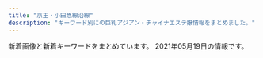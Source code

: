 ```yaml
---
title: "京王・小田急線沿線"
description: "キーワード別にの巨乳アジアン・チャイナエステ嬢情報をまとめました。"
---
```


新着画像と新着キーワードをまとめています。
2021年05月19日の情報です。

<DmmAffiliateIns />
<KeywordTable
  shops={
    [
    {
        "url": "http://www.huiyiop.xyz/",
        "keywords": {},
        "name": "Sweet Time",
        "img_links": [
            "http://www.huiyiop.xyz/uploads/210519/1-210519141249128.jpg",
            "http://www.huiyiop.xyz/uploads/210518/1-21051Q5144K03.jpg",
            "http://www.huiyiop.xyz/uploads/210519/1-21051914131L48.jpg",
            "http://www.huiyiop.xyz/uploads/allimg/210518/1-21051Q25502Q4.jpg",
            "http://www.huiyiop.xyz/index_files/1615346279-interior.jpg",
            "http://www.huiyiop.xyz/uploads/210518/1-21051Q62U3103.jpg",
            "http://www.huiyiop.xyz/index_files/1615354994-interior_t.jpg",
            "http://www.huiyiop.xyz/uploads/210519/1-21051914223O07.jpg",
            "http://www.huiyiop.xyz/uploads/210519/1-210519142224116.jpg",
            "http://www.huiyiop.xyz/uploads/allimg/210518/1-21051Q2553D31.jpg",
            "http://www.huiyiop.xyz/index_files/1615344873-headpm.jpg",
            "http://www.huiyiop.xyz/index_files/1615349416-pickup.jpg",
            "http://www.huiyiop.xyz/index_files/1615349518-pickupb.png",
            "http://www.huiyiop.xyz/index_files/1615347885-news.jpg",
            "http://www.huiyiop.xyz/uploads/allimg/210518/1-21051Q25515958.jpg",
            "http://www.huiyiop.xyz/index_files/1615350476-tg.jpg",
            "http://www.huiyiop.xyz/uploads/210518/1-21051Q62ZV57.jpg",
            "http://www.huiyiop.xyz/uploads/210518/1-21051Q51604948.jpg",
            "http://www.huiyiop.xyz/index_files/1615344802-headpc.jpg",
            "http://www.huiyiop.xyz/index_files/1615346254-staff.jpg",
            "http://www.huiyiop.xyz/index_files/1615346033-top.jpg",
            "http://www.huiyiop.xyz/uploads/allimg/210517/1-21051G01313T7.png",
            "http://www.huiyiop.xyz/uploads/210518/1-21051Q62921946.jpg",
            "http://www.huiyiop.xyz/uploads/allimg/210518/1-21051Q25602Y9.jpg",
            "http://www.huiyiop.xyz/uploads/210519/1-210519141IE27.jpg",
            "http://www.huiyiop.xyz/index_files/pagetop.png",
            "http://www.huiyiop.xyz/uploads/210519/1-210519141FH08.jpg"
        ],
        "station": "\u7b39\u585a\u99c5"
    },
    {
        "url": "http://relax-esthe.net/",
        "keywords": {
            "86": 4,
            "87": 1,
            "88": 1
        },
        "img_links": [
            "http://relax-esthe.net/img/cg2.jpg",
            "http://relax-esthe.net/img/rb.png",
            "http://relax-esthe.net/img/t2.jpg",
            "http://relax-esthe.net/img/t5.jpg",
            "http://relax-esthe.net/img/r2.jpg",
            "http://relax-esthe.net/img/t1.jpg",
            "http://relax-esthe.net/img/no.png",
            "http://relax-esthe.net/img/cg1.jpg",
            "http://relax-esthe.net/img/r3.jpg",
            "http://relax-esthe.net/img/cg10.jpg",
            "http://relax-esthe.net/img/mx.png",
            "http://relax-esthe.net/img/cg4.jpg",
            "http://relax-esthe.net/img/r1.jpg",
            "http://relax-esthe.net/img/t4.jpg",
            "http://relax-esthe.net/img/cg7.jpg",
            "http://relax-esthe.net/img/top.png",
            "http://relax-esthe.net/img/cg3.jpg",
            "http://relax-esthe.net/img/t3.jpg"
        ],
        "name": "\u82b1\u306e\u9999",
        "station": "\u3064\u3064\u3058\u30f6\u4e18\u99c5\u5317\u53e3"
    },
    {
        "station": "\u5e9c\u4e2d\u99c5\u5317\u53e3",
        "name": "Olive \uff5e\u30aa\u30ea\u30fc\u30d6\uff5e",
        "img_links": [
            "http://www.fuwa.work/images/sys4.png",
            "http://www.fuwa.work/img/risan1.jpg",
            "http://www.fuwa.work/images/head.jpg",
            "http://www.fuwa.work/images/staff_t.png",
            "http://www.fuwa.work/images/mobile.jpg",
            "http://www.fuwa.work/img/mimi1.jpg",
            "http://www.fuwa.work/images/sys2.jpg",
            "http://www.fuwa.work/images/interior_t.png",
            "http://www.fuwa.work/staff/miki.jpg",
            "http://www.fuwa.work/images/sys3.jpg",
            "http://www.fuwa.work/images/sys1.jpg",
            "http://www.fuwa.work/staff/risan.jpg",
            "http://www.fuwa.work/images/int1.png",
            "http://www.fuwa.work/images/info.png",
            "http://www.fuwa.work/images/news.jpg",
            "http://www.fuwa.work/images/int2.png",
            "http://www.fuwa.work/images/line.png",
            "http://www.fuwa.work/staff/mimi.jpg",
            "http://www.fuwa.work/staff/moe.jpg",
            "http://www.fuwa.work/images/rec.jpg",
            "http://www.fuwa.work/img/moe2.jpg",
            "http://www.fuwa.work/img/moe1.jpg",
            "http://www.fuwa.work/img/miki1.jpg",
            "http://www.fuwa.work/img/risan2.jpg"
        ],
        "url": "http://www.fuwa.work/",
        "keywords": {}
    },
    {
        "img_links": [
            "http://sweet-heart.work/img/mimi1.jpg",
            "http://sweet-heart.work/images/1.jpg",
            "http://sweet-heart.work/images/4.jpg",
            "http://sweet-heart.work/images/att.png",
            "http://sweet-heart.work/img/rina2.jpg",
            "http://sweet-heart.work/img/rina1.jpg",
            "http://sweet-heart.work/images/ta.jpg",
            "http://sweet-heart.work/img/moe3.jpg",
            "http://sweet-heart.work/images/5.jpg",
            "http://sweet-heart.work/images/staff_t.png",
            "http://sweet-heart.work/images/tr.jpg",
            "http://sweet-heart.work/images/interior_t.png",
            "http://sweet-heart.work/img/risan1.jpg",
            "http://sweet-heart.work/images/2.jpg",
            "http://sweet-heart.work/img/yien2.jpg",
            "http://sweet-heart.work/images/b2.jpg",
            "http://sweet-heart.work/images/sys.jpg",
            "http://sweet-heart.work/images/news.jpg",
            "http://sweet-heart.work/images/b1.jpg",
            "http://sweet-heart.work/images/int2.jpg",
            "http://sweet-heart.work/img/risan2.jpg",
            "http://sweet-heart.work/images/int1.jpg",
            "http://sweet-heart.work/images/head.jpg",
            "http://sweet-heart.work/img/yien1.jpg",
            "http://sweet-heart.work/img/moe1.jpg",
            "http://sweet-heart.work/images/mobile.jpg",
            "http://sweet-heart.work/images/3.jpg",
            "http://sweet-heart.work/img/moe2.jpg"
        ],
        "keywords": {},
        "name": "Sweet Heart",
        "url": "http://sweet-heart.work/",
        "station": "\u5e9c\u4e2d\u99c5\u5317\u53e3"
    },
    {
        "name": "Free Style \uff5e\u30d5\u30ea\u30fc\u30b9\u30bf\u30a4\u30eb\uff5e",
        "keywords": {},
        "img_links": [],
        "station": "\u660e\u5927\u524d\u99c5\u4e2d\u592e\u53e3",
        "url": "http://xn--cckzerb5br7a.com/"
    },
    {
        "url": "http://meidaimaemadonna.xyz/",
        "keywords": {
            "94": 18,
            "F": 18
        },
        "station": "\u660e\u5927\u524d\u99c5\u4e2d\u592e\u53e3",
        "name": "Madonna -\u30de\u30c9\u30f3\u30ca-",
        "img_links": [
            "http://meidaimaemadonna.xyz/uploads/210112/1-2101121F230117.jpg",
            "http://meidaimaemadonna.xyz/uploads/201020/1-20102013422C23.jpg",
            "http://meidaimaemadonna.xyz/uploads/210112/1-210112163521218.jpg",
            "http://meidaimaemadonna.xyz/uploads/210305/1-210305123649457.jpg",
            "http://meidaimaemadonna.xyz/uploads/200605/1-200605091K4J3.jpg",
            "http://meidaimaemadonna.xyz/css/m-top04.jpg",
            "http://meidaimaemadonna.xyz/uploads/210305/1-210305123F0503.jpg",
            "http://meidaimaemadonna.xyz/picture/m-top004.jpg",
            "http://meidaimaemadonna.xyz/picture/call.png",
            "http://meidaimaemadonna.xyz/uploads/200605/1-200605091605C6.jpg",
            "http://meidaimaemadonna.xyz/picture/m-top003.jpg",
            "http://meidaimaemadonna.xyz/uploads/201019/1-20101ZZ3305O.jpg",
            "http://meidaimaemadonna.xyz/uploads/201020/1-20102013531a57.jpg",
            "http://meidaimaemadonna.xyz/uploads/200605/1-200605091635J5.jpg",
            "http://meidaimaemadonna.xyz/picture/m-head01.jpg",
            "http://meidaimaemadonna.xyz/uploads/200605/1-200605091Q1F0.jpg",
            "http://meidaimaemadonna.xyz/uploads/201019/1-20101ZZ35c62.jpg"
        ]
    },
    {
        "keywords": {
            "86": 2,
            "88": 6,
            "84": 9,
            "83": 3,
            "85": 3
        },
        "name": "\u7652\u3057\u7a7a\u9593",
        "url": "http://space.iyasi.me/",
        "img_links": [
            "http://space.iyasi.me/layer/images/top/top_05.jpg",
            "http://space.iyasi.me/images/staff18a.jpg",
            "http://space.iyasi.me/layer/images/top.jpg",
            "http://space.iyasi.me/layer/images/top/top_04.jpg",
            "http://space.iyasi.me/images/1.jpg",
            "http://space.iyasi.me/images/staff_bj4.png",
            "http://space.iyasi.me/layer/images/top/top_08.png",
            "http://space.iyasi.me/images/staff1.jpg",
            "http://space.iyasi.me/images/ser2.jpg",
            "http://space.iyasi.me/images/staff17a.jpg",
            "http://space.iyasi.me/images/staff7.jpg",
            "http://space.iyasi.me/images/staff13a.jpg",
            "http://space.iyasi.me/images/top2.jpg",
            "http://space.iyasi.me/layer/images/top/top_03.jpg",
            "http://space.iyasi.me/layer/images/top/top_06.jpg",
            "http://space.iyasi.me/images/s_info.png",
            "http://space.iyasi.me/images/staff20a.jpg",
            "http://space.iyasi.me/images/s_service.png",
            "http://space.iyasi.me/images/ser1.jpg",
            "http://space.iyasi.me/layer/images/top/top_02.jpg",
            "http://space.iyasi.me/images/staff16a.jpg",
            "http://space.iyasi.me/images/staff21a.jpg",
            "http://space.iyasi.me/images/top1.jpg",
            "http://space.iyasi.me/images/staff16b.jpg",
            "http://space.iyasi.me/images/info.png",
            "http://space.iyasi.me/layer/images/top/top_01.jpg",
            "http://space.iyasi.me/images/ser4.jpg",
            "http://space.iyasi.me/images/ser3.jpg",
            "http://space.iyasi.me/images/staff1a.jpg",
            "http://space.iyasi.me/images/staff_bj1.png",
            "http://space.iyasi.me/images/staff22a.jpg",
            "http://space.iyasi.me/images/wenzi-staff.png"
        ],
        "station": "\u8056\u8e5f\u685c\u30f6\u4e18\u99c5\u6771\u53e3"
    },
    {
        "name": "\u9759\u9999",
        "url": "http://shizuka2015.net/",
        "station": "\u4e0b\u5317\u6ca2\u99c5\u5357\u53e3",
        "keywords": {
            "C": 7
        },
        "img_links": [
            "http://shizuka2015.net/images/nav/hanga-job.jpg",
            "http://shizuka2015.net/images/nav/hanga-acc.jpg",
            "http://shizuka2015.net/images/aki.jpg",
            "http://shizuka2015.net/images/staff/hikari.jpg",
            "http://shizuka2015.net/images/lm-c-bgdb2.png",
            "http://shizuka2015.net/images/w-top.jpg",
            "http://shizuka2015.net/images/shop/5.jpg",
            "http://shizuka2015.net/images/shop/4.jpg",
            "http://shizuka2015.net/images/lm-c-bgdow.png",
            "http://shizuka2015.net/images/sys-n.jpg",
            "http://shizuka2015.net/images/moe.jpg",
            "http://shizuka2015.net/images/nav/hanga-sys.jpg",
            "http://shizuka2015.net/images/sakura.jpg",
            "http://shizuka2015.net/images/shop/1.jpg",
            "http://shizuka2015.net/images/shop/6.jpg",
            "http://shizuka2015.net/images/yuka.jpg",
            "http://shizuka2015.net/images/nav/hanga-sta.jpg",
            "http://shizuka2015.net/images/staff/yuri.jpg"
        ]
    },
    {
        "station": "\u7a32\u7530\u5824\u99c5",
        "img_links": [
            "http://yumera.work/girls/aki_s.jpg",
            "http://yumera.work/girls/mei_s.jpg",
            "http://yumera.work/girls/mei1.jpg",
            "http://yumera.work/img/noimg/03.jpg",
            "http://yumera.work/girls/ruru1.jpg",
            "http://yumera.work/girls/aki1.jpg",
            "http://yumera.work/img/noimg/05.jpg",
            "http://yumera.work/girls/ruru_s.jpg",
            "http://yumera.work/img/noimg/04.jpg",
            "http://yumera.work/img/all/loader.png"
        ],
        "name": "\u96ea\u306e\u5a18",
        "url": "http://yumera.work/",
        "keywords": {
            "C": 2,
            "86": 4,
            "D": 4,
            "F": 2,
            "85": 2,
            "89": 2
        }
    },
    {
        "url": "http://cocoro.estheya.com/",
        "keywords": {
            "C": 1,
            "90": 1,
            "92": 1,
            "D": 1,
            "E": 1,
            "86": 1
        },
        "name": "COCORO",
        "station": "\u5411\u30f6\u4e18\u904a\u5712\u99c5",
        "img_links": [
            "http://cocoro.estheya.com/images/call.png",
            "http://cocoro.estheya.com/css/staff/staff01.jpg",
            "http://cocoro.estheya.com/css/m-top04.jpg",
            "http://cocoro.estheya.com/css/staff/staff02.jpg",
            "http://cocoro.estheya.com/css/staff/staff03.jpg",
            "http://cocoro.estheya.com/css/cam01.jpg",
            "http://cocoro.estheya.com/css/m-head.jpg"
        ]
    },
    {
        "name": "\u30bb\u30af\u30b7\u30fc\u30ac\u30fc\u30eb",
        "url": "http://www.sexy.masg.info/",
        "img_links": [
            "http://www.sexy.masg.info/images/nav-005.png",
            "http://www.sexy.masg.info/images/top01.png",
            "http://www.sexy.masg.info/images/top003.png",
            "http://www.sexy.masg.info/files/009.jpg",
            "http://www.sexy.masg.info/files/006.jpg",
            "http://www.sexy.masg.info/images/tel.png",
            "http://www.sexy.masg.info/files/004.jpg",
            "http://www.sexy.masg.info/files/007.jpg",
            "http://www.sexy.masg.info/photo_news/upimg/51915605bf3089d1a1_1.jpg",
            "http://www.sexy.masg.info/files/010.jpg",
            "http://www.sexy.masg.info/photo_news/upimg/148456098c3d489495_0.jpg",
            "http://www.sexy.masg.info/images/nav-006.png",
            "http://www.sexy.masg.info/images/top02-left.png",
            "http://www.sexy.masg.info/files/008.jpg",
            "http://www.sexy.masg.info/files/002.jpg",
            "http://www.sexy.masg.info/images/nav-003.png",
            "http://www.sexy.masg.info/images/nav-004.png",
            "http://www.sexy.masg.info/files/003.jpg",
            "http://www.sexy.masg.info/photo_news/upimg/51915605bf3089d1a1_0.jpg",
            "http://www.sexy.masg.info/files/001.jpg",
            "http://www.sexy.masg.info/images/nav-002.png",
            "http://www.sexy.masg.info/photo_news/upimg/546976073e91843a25_1.jpg",
            "http://www.sexy.masg.info/photo_news/upimg/546976073e91843a25_0.jpg",
            "http://www.sexy.masg.info/photo_news/upimg/148456098c3d489495_1.jpg",
            "http://www.sexy.masg.info/images/nav-001.png",
            "http://www.sexy.masg.info/images/osusume01.png"
        ],
        "station": "\u3064\u3064\u3058\u30f6\u4e18\u99c5\u5357\u53e3",
        "keywords": {
            "\u30bb\u30af\u30b7\u30fc": 15
        }
    },
    {
        "url": "http://sakura.iyasi.me/",
        "keywords": {
            "86": 6,
            "85": 3,
            "84": 3,
            "83": 3
        },
        "name": "\u685c \uff5e\u30b5\u30af\u30e9\uff5e",
        "station": "\u5343\u6b73\u70cf\u5c71\u99c5\u5357\u53e3",
        "img_links": [
            "http://sakura.iyasi.me/images/staff_06.jpg",
            "http://sakura.iyasi.me/images/ser1.jpg",
            "http://sakura.iyasi.me/layer/images/top/top_08.png",
            "http://sakura.iyasi.me/images/top2.jpg",
            "http://sakura.iyasi.me/images/ser4.jpg",
            "http://sakura.iyasi.me/images/staff_03.jpg",
            "http://sakura.iyasi.me/layer/images/top/top_03.jpg",
            "http://sakura.iyasi.me/layer/images/top/top_04.jpg",
            "http://sakura.iyasi.me/images/info.png",
            "http://sakura.iyasi.me/images/staff_02.jpg",
            "http://sakura.iyasi.me/layer/images/top/top_05.jpg",
            "http://sakura.iyasi.me/images/top1.jpg",
            "http://sakura.iyasi.me/layer/images/top/top_06.jpg",
            "http://sakura.iyasi.me/images/staff_04.jpg",
            "http://sakura.iyasi.me/images/1.jpg",
            "http://sakura.iyasi.me/images/s_info.png",
            "http://sakura.iyasi.me/images/ser2.jpg",
            "http://sakura.iyasi.me/layer/images/top/top_01.jpg",
            "http://sakura.iyasi.me/images/staff_bj1.png",
            "http://sakura.iyasi.me/images/staff_01.jpg",
            "http://sakura.iyasi.me/layer/images/top/top_02.jpg",
            "http://sakura.iyasi.me/images/ser3.jpg",
            "http://sakura.iyasi.me/images/wenzi-staff.png",
            "http://sakura.iyasi.me/layer/images/top.jpg",
            "http://sakura.iyasi.me/images/staff_bj4.png",
            "http://sakura.iyasi.me/images/s_service.png"
        ]
    },
    {
        "name": "\u96c5\u30fb\u307f\u3084\u3073",
        "keywords": {
            "C": 16
        },
        "station": "\u5e9c\u4e2d\u99c5\u5357\u53e3",
        "img_links": [
            "http://arm-relax.com/img/ttl_link.png",
            "http://arm-relax.com/staff/yumi/01.jpg",
            "http://arm-relax.com/img/ttl_recbnr.png",
            "http://arm-relax.com/img/ttl_mobile.png",
            "http://arm-relax.com/staff/mimi/01.jpg",
            "http://arm-relax.com/i/files/homeimg.jpg",
            "http://arm-relax.com/staff/aya/01mb.jpg",
            "http://arm-relax.com/pic/topimg1.jpg",
            "http://arm-relax.com/staff/yuri/01mb.jpg",
            "http://arm-relax.com/staff/eri/01.jpg",
            "http://arm-relax.com/staff/mimi/01mb.jpg",
            "http://arm-relax.com/pic/topimg2.jpg",
            "http://arm-relax.com/staff/aya/01.jpg",
            "http://arm-relax.com/img/ttl_staff.png",
            "http://arm-relax.com/staff/mika/01mb.jpg",
            "http://arm-relax.com/staff/yuri/01.jpg",
            "http://arm-relax.com/staff/mika/01.jpg",
            "http://arm-relax.com/staff/eri/01mb.jpg",
            "http://arm-relax.com/pic/head.png",
            "http://arm-relax.com/staff/yumi/01mb.jpg"
        ],
        "url": "http://arm-relax.com/"
    },
    {
        "name": "\u685c",
        "img_links": [
            "http://www.mojitojd.xyz/uploads/allimg/200930/1-200930094123.jpg",
            "http://www.mojitojd.xyz/style/icon_ranking_01.png",
            "http://www.mojitojd.xyz/uploads/201226/1-201226111010B0.jpg",
            "http://www.mojitojd.xyz/style/mainvisual_02_s.jpg",
            "http://www.mojitojd.xyz/style/sw_home.png",
            "http://www.mojitojd.xyz/style/head_therapist.jpg",
            "http://www.mojitojd.xyz/style/bottom_therapist.jpg",
            "http://www.mojitojd.xyz/uploads/allimg/200930/1-200930094059.jpg",
            "http://www.mojitojd.xyz/style/sw_tel.png",
            "http://www.mojitojd.xyz/style/trigger.jpg",
            "http://www.mojitojd.xyz/uploads/201226/1-201226112001463.jpg",
            "http://www.mojitojd.xyz/uploads/201226/1-201226111H3126.jpg",
            "http://www.mojitojd.xyz/uploads/201226/1-2012261120423N.jpg",
            "http://www.mojitojd.xyz/uploads/201226/1-20122611191Q05.jpg",
            "http://www.mojitojd.xyz/style/mainvisual_02.jpg",
            "http://www.mojitojd.xyz/uploads/201226/1-201226112111454.jpg",
            "http://www.mojitojd.xyz/uploads/201226/1-2012261A316447.jpg",
            "http://www.mojitojd.xyz/style/head_interior.jpg",
            "http://www.mojitojd.xyz/uploads/allimg/200930/1-200930094039.jpg",
            "http://www.mojitojd.xyz/uploads/allimg/201229/1-2012291A143.jpg",
            "http://www.mojitojd.xyz/style/mainvisual_01_s.jpg",
            "http://www.mojitojd.xyz/style/mainvisual_01.jpg",
            "http://www.mojitojd.xyz/uploads/201229/1-2012291649129B.jpg",
            "http://www.mojitojd.xyz/style/icon_new.png",
            "http://www.mojitojd.xyz/uploads/201226/1-201226111Q3228.jpg",
            "http://www.mojitojd.xyz/uploads/201226/1-201226111JU10.jpg"
        ],
        "keywords": {
            "84": 8,
            "C": 8,
            "86": 12,
            "90": 6,
            "D": 24
        },
        "station": "\u8abf\u5e03\u99c5\u6771\u53e3",
        "url": "http://www.mojitojd.xyz/"
    },
    {
        "keywords": {
            "85": 1,
            "C": 1,
            "86": 3
        },
        "name": "\u840c \uff5e\u3082\u3048\uff5e",
        "img_links": [
            "http://aroma-esthe.in.net/img/nav-004.png",
            "http://aroma-esthe.in.net/img/nav-005.png",
            "http://aroma-esthe.in.net/img/no.png",
            "http://aroma-esthe.in.net/img/nav-002.png",
            "http://aroma-esthe.in.net/img/nav-006.png",
            "http://aroma-esthe.in.net/img/nav-003.png",
            "http://aroma-esthe.in.net/img/cg03.png",
            "http://aroma-esthe.in.net/img/nav-001.png",
            "http://aroma-esthe.in.net/img/cg02.png",
            "http://aroma-esthe.in.net/img/cg01.png",
            "http://aroma-esthe.in.net/img/top01.png",
            "http://aroma-esthe.in.net/img/tel.png",
            "http://aroma-esthe.in.net/img/cg05.png"
        ],
        "url": "http://aroma-esthe.in.net/",
        "station": "\u7b39\u585a\u99c5\u5317\u53e3"
    },
    {
        "img_links": [
            "http://www.aiuntyuiop.xyz/uploads/201217/1-20121G6345L51.jpg",
            "http://www.aiuntyuiop.xyz/webstyle/call(1).jpg",
            "http://www.aiuntyuiop.xyz/webstyle/call.jpg",
            "http://www.aiuntyuiop.xyz/webstyle/sign.png",
            "http://www.aiuntyuiop.xyz/webstyle/line5.png",
            "http://www.aiuntyuiop.xyz/webstyle/sign(2).png",
            "http://www.aiuntyuiop.xyz/uploads/201217/1-20121G635524O.jpg",
            "http://www.aiuntyuiop.xyz/webstyle/mobile_02.png",
            "http://www.aiuntyuiop.xyz/uploads/201217/1-20121G63612P1.jpg",
            "http://www.aiuntyuiop.xyz/webstyle/notice.png",
            "http://www.aiuntyuiop.xyz/uploads/201217/1-20121G62F6118.jpg",
            "http://www.aiuntyuiop.xyz/webstyle/line1.png",
            "http://www.aiuntyuiop.xyz/uploads/201217/1-20121G63514140.jpg",
            "http://www.aiuntyuiop.xyz/uploads/201111/1-20111112534M48.jpg",
            "http://www.aiuntyuiop.xyz/webstyle/sign(1).png",
            "http://www.aiuntyuiop.xyz/uploads/201217/1-20121G6424bW.png",
            "http://www.aiuntyuiop.xyz/uploads/201217/1-20121G6363K37.jpg",
            "http://www.aiuntyuiop.xyz/webstyle/line3.png",
            "http://www.aiuntyuiop.xyz/webstyle/line2.png",
            "http://www.aiuntyuiop.xyz/lfc/intro_top_tel.png",
            "http://www.aiuntyuiop.xyz/lfc/intro_top_time.png",
            "http://www.aiuntyuiop.xyz/uploads/201217/1-20121G6342T29.jpg",
            "http://www.aiuntyuiop.xyz/webstyle/line6.png",
            "http://www.aiuntyuiop.xyz/webstyle/line4.png",
            "http://www.aiuntyuiop.xyz/webstyle/mobile_01.png"
        ],
        "name": "\u30aa\u30f3\u30ea\u30fc\u30e6\u30fc",
        "keywords": {
            "\u4e73": 10
        },
        "station": "\u767b\u6238\u99c5\u751f\u7530\u7dd1\u5730\u53e3",
        "url": "http://www.aiuntyuiop.xyz/"
    },
    {
        "station": "\u8056\u8e5f\u685c\u30f6\u4e18\u99c5\u6771\u53e3",
        "img_links": [
            "http://soleil.ebb.jp/2/uploadimg/1617698425.jpg",
            "http://soleil.ebb.jp/2/uploadimg/1617698216.jpg",
            "http://soleil.ebb.jp/top.png",
            "http://soleil.ebb.jp/2/uploadimg/1617698243.jpg",
            "http://soleil.ebb.jp/end.png",
            "http://soleil.ebb.jp/2/uploadimg/1617698276.jpg",
            "http://soleil.ebb.jp/int1.png",
            "http://soleil.ebb.jp/2/uploadimg/1617699964.jpg",
            "http://soleil.ebb.jp/s_staff.jpg",
            "http://soleil.ebb.jp/nbj2.jpg",
            "http://soleil.ebb.jp/ryoukihyo.png",
            "http://soleil.ebb.jp/2/uploadimg/1618790342.jpg",
            "http://soleil.ebb.jp/2/uploadimg/1617698146.jpg",
            "http://soleil.ebb.jp/mens-esthe1.png",
            "http://soleil.ebb.jp/s_news.jpg"
        ],
        "name": "SOLEIL \uff5e\u30bd\u30ec\u30a4\u30e6\uff5e",
        "keywords": {
            "E": 4,
            "D": 10,
            "86": 6,
            "87": 8
        },
        "url": "http://soleil.ebb.jp/"
    },
    {
        "img_links": [
            "http://www.en.mensest.com/files/004.jpg",
            "http://www.en.mensest.com/images/news.png",
            "http://www.en.mensest.com/files/003.jpg",
            "http://www.en.mensest.com/files/001.jpg",
            "http://www.en.mensest.com/images/staff_s.png",
            "http://www.en.mensest.com/images/evetop.png",
            "http://www.en.mensest.com/files/005.jpg",
            "http://www.en.mensest.com/files/002.jpg",
            "http://www.en.mensest.com/files/007.jpg",
            "http://www.en.mensest.com/files/006.jpg",
            "http://www.en.mensest.com/images/top.png"
        ],
        "keywords": {
            "87": 15,
            "86": 6,
            "D": 18,
            "C": 3
        },
        "url": "http://www.en.mensest.com/",
        "station": "\u4eac\u738b\u6c38\u5c71\u99c5\u5317\u53e3",
        "name": "\u7e01"
    },
    {
        "station": "\u5343\u6b73\u70cf\u5c71\u99c5\u5357\u53e3",
        "url": "http://almond.ests.jp/",
        "keywords": {
            "C": 10,
            "86": 2,
            "87": 1,
            "D": 4,
            "85": 1
        },
        "name": "Lovely",
        "img_links": [
            "http://almond.ests.jp/photos/sites/24/2020/11/2020113018465254.jpg",
            "http://almond.ests.jp/photos/sites/24/2020/11/2020113018465490.jpg",
            "http://almond.ests.jp/images/s_news.jpg",
            "http://almond.ests.jp/images/s_acc.jpg",
            "http://almond.ests.jp/photos/sites/24/2020/11/2020113018465347.jpg",
            "http://almond.ests.jp/images/acc1.jpg",
            "http://almond.ests.jp/images/s_staff.png",
            "http://almond.ests.jp/images/s_face.png",
            "http://almond.ests.jp/images/top.png",
            "http://almond.ests.jp/photos/sites/24/2020/12/2020121413001762.jpg",
            "http://almond.ests.jp/images/pickicon.jpg",
            "http://almond.ests.jp/images/nstaff.jpg",
            "http://almond.ests.jp/photos/sites/24/2020/11/2020113018465067.jpg",
            "http://almond.ests.jp/images/line2.png",
            "http://almond.ests.jp/images/mobile.jpg",
            "http://almond.ests.jp/images/nstaff1.jpg",
            "http://almond.ests.jp/images/newicon.png",
            "http://almond.ests.jp/photos/sites/24/2021/03/2021032511211062.jpg",
            "http://almond.ests.jp/images/line.jpg",
            "http://almond.ests.jp/photos/sites/24/2021/05/2021051312433326.jpg",
            "http://almond.ests.jp/images/line1.jpg"
        ]
    },
    {
        "img_links": [
            "http://cure-as.ests.jp/images/news11.jpg",
            "http://cure-as.ests.jp/photos/sites/27/2020/06/2020060319010741.jpg",
            "http://cure-as.ests.jp/images/top1.jpg",
            "http://cure-as.ests.jp/images/mobile.jpg",
            "http://cure-as.ests.jp/photos/sites/27/2019/05/201905161429354.jpg",
            "http://cure-as.ests.jp/images/info.jpg",
            "http://cure-as.ests.jp/photos/sites/27/2019/09/2019090515360480.jpg",
            "http://cure-as.ests.jp/photos/sites/27/2018/10/2018102015260524.jpg",
            "http://cure-as.ests.jp/images/news.png",
            "http://cure-as.ests.jp/photos/sites/27/2019/07/2019070118583389.jpg",
            "http://cure-as.ests.jp/images/s_link.png",
            "http://cure-as.ests.jp/photos/sites/27/2019/03/201903261030333.jpg",
            "http://cure-as.ests.jp/images/s_staff.png",
            "http://cure-as.ests.jp/photos/sites/27/2019/12/2019122512063341.jpg",
            "http://cure-as.ests.jp/images/1.jpg",
            "http://cure-as.ests.jp/images/top.jpg",
            "http://cure-as.ests.jp/images/2.jpg",
            "http://cure-as.ests.jp/images/photo.png"
        ],
        "keywords": {
            "90": 1,
            "D": 4,
            "83": 1,
            "85": 2,
            "87": 1,
            "C": 1,
            "F": 2,
            "84": 2
        },
        "station": "\u4e0b\u9ad8\u4e95\u6238\u99c5\u897f\u53e3",
        "url": "http://cure-as.ests.jp/",
        "name": "\u30ad\u30e5\u30a2\u30e9\u30b9"
    },
    {
        "img_links": [
            "http://www.yuyurando.xyz/images/shop/527385908605281370.jpg",
            "http://www.yuyurando.xyz/images/staff/2.jpg",
            "http://www.yuyurando.xyz/images/staff/momo.jpg",
            "http://www.yuyurando.xyz/images/index-otona_20.jpg",
            "http://www.yuyurando.xyz/images/index-yuyu_12.jpg",
            "http://www.yuyurando.xyz/images/index-yuyu_05.jpg",
            "http://www.yuyurando.xyz/images/lanmu/lanmu-sys.jpg",
            "http://www.yuyurando.xyz/images/staff/nana2.jpg",
            "http://www.yuyurando.xyz/images/lanmu/lanmu-staff.jpg",
            "http://www.yuyurando.xyz/images/staff/1.jpg",
            "http://www.yuyurando.xyz/images/index-yuyu_17.jpg",
            "http://www.yuyurando.xyz/images/staff/rei.jpg",
            "http://www.yuyurando.xyz/images/staff/mi.png",
            "http://www.yuyurando.xyz/images/index-yuyu_20.jpg",
            "http://www.yuyurando.xyz/images/index-yuyu_09.jpg",
            "http://www.yuyurando.xyz/images/index-yuyu_03.jpg",
            "http://www.yuyurando.xyz/images/staff/4.jpg"
        ],
        "url": "http://www.yuyurando.xyz/",
        "keywords": {},
        "name": "\u60a0\u3005\u30e9\u30f3\u30c9",
        "station": "\u8056\u8e5f\u685c\u30f6\u4e18\u99c5\u6771\u53e3"
    },
    {
        "keywords": {},
        "station": "\u5e61\u30f6\u8c37\u99c5\u5317\u53e3",
        "url": "http://flower.est-u.com/",
        "img_links": [
            "http://flower.est-u.com/images/s2.jpg",
            "http://flower.est-u.com/images/s3.jpg",
            "http://flower.est-u.com/images/index_14.jpg",
            "http://flower.est-u.com/images/index_04.jpg",
            "http://flower.est-u.com/images/staff_14.jpg",
            "http://flower.est-u.com/images/index_12.jpg",
            "http://flower.est-u.com/images/s4.jpg",
            "http://flower.est-u.com/images/s5.jpg",
            "http://flower.est-u.com/images/index_05.jpg",
            "http://flower.est-u.com/images/index_09.jpg",
            "http://flower.est-u.com/images/index_02.jpg",
            "http://flower.est-u.com/images/index_13.jpg",
            "http://flower.est-u.com/images/index3_11.jpg",
            "http://flower.est-u.com/images/index_07.jpg",
            "http://flower.est-u.com/images/index_10.jpg",
            "http://flower.est-u.com/images/index_08.jpg",
            "http://flower.est-u.com/images/index2_11.jpg",
            "http://flower.est-u.com/images/s1.jpg",
            "http://flower.est-u.com/images/index_06.jpg",
            "http://flower.est-u.com/images/staff_12.jpg",
            "http://flower.est-u.com/images/index_16.jpg"
        ],
        "name": "FLOWER"
    },
    {
        "keywords": {
            "85": 16,
            "88": 8,
            "87": 16,
            "86": 8,
            "D": 48
        },
        "url": "http://www.hibaby.mensest.com/",
        "img_links": [
            "http://www.hibaby.mensest.com/files/005.jpg",
            "http://www.hibaby.mensest.com/images/s_message.png",
            "http://www.hibaby.mensest.com/files/006.jpg",
            "http://www.hibaby.mensest.com/images/slider-img001.jpg",
            "http://www.hibaby.mensest.com/files/002.jpg",
            "http://www.hibaby.mensest.com/images/m1.jpg",
            "http://www.hibaby.mensest.com/images/m2.jpg",
            "http://www.hibaby.mensest.com/files/001.jpg",
            "http://www.hibaby.mensest.com/files/003.jpg",
            "http://www.hibaby.mensest.com/images/m4.jpg",
            "http://www.hibaby.mensest.com/images/s_top_therapist.png",
            "http://www.hibaby.mensest.com/images/s_news.png",
            "http://www.hibaby.mensest.com/images/s_pickup.png",
            "http://www.hibaby.mensest.com/images/slider-img002.jpg",
            "http://www.hibaby.mensest.com/images/m3.jpg",
            "http://www.hibaby.mensest.com/files/004.jpg",
            "http://www.hibaby.mensest.com/images/m6.jpg"
        ],
        "station": "\u5411\u30f6\u4e18\u904a\u5712\u99c5\u5317\u53e3",
        "name": "Hi Baby \u30cf\u30a4\u30d9\u30a4\u30d3\u30fc"
    },
    {
        "station": "\u6210\u57ce\u5b66\u5712\u524d\u99c5",
        "name": "\u6f64\u5712",
        "img_links": [
            "http://www.kousei-jyunen.com/images/top-munu-2_04.jpg",
            "http://www.kousei-jyunen.com/images/sys.jpg",
            "http://www.kousei-jyunen.com/images/news.jpg",
            "http://www.kousei-jyunen.com/images/top-1_03.jpg",
            "http://www.kousei-jyunen.com/images/top-munu-2_01.jpg",
            "http://www.kousei-jyunen.com/images/top-munu-2_02.jpg",
            "http://www.kousei-jyunen.com/images/top-munu-1_04.jpg",
            "http://www.kousei-jyunen.com/images/staff.jpg",
            "http://www.kousei-jyunen.com/images/top-ib.jpg",
            "http://www.kousei-jyunen.com/images/top-1_01.jpg",
            "http://www.kousei-jyunen.com/images/top-munu-2_05.jpg",
            "http://www.kousei-jyunen.com/images/sta.jpg",
            "http://www.kousei-jyunen.com/flash.jpg",
            "http://www.kousei-jyunen.com/images/info.jpg",
            "http://www.kousei-jyunen.com/images/top-munu-2_03.jpg",
            "http://www.kousei-jyunen.com/images/index_qr.jpg",
            "http://www.kousei-jyunen.com/images/top-munu-1_02.jpg",
            "http://www.kousei-jyunen.com/images/top-munu-1_01.jpg",
            "http://www.kousei-jyunen.com/images/top-munu-1_03.jpg",
            "http://www.kousei-jyunen.com/images/top-munu-1_05.jpg",
            "http://www.kousei-jyunen.com/images/top-1_05.jpg",
            "http://www.kousei-jyunen.com/images/top-1_04.jpg",
            "http://www.kousei-jyunen.com/images/top-1_02.jpg"
        ],
        "keywords": {},
        "url": "http://www.kousei-jyunen.com/"
    },
    {
        "url": "http://www.sasazukaest.xyz/",
        "name": "\u30bd\u30d5\u30a3\u30a2\u2015",
        "keywords": {
            "87": 1,
            "91": 2,
            "89": 8,
            "C": 1,
            "E": 2,
            "D": 8
        },
        "station": "\u7b39\u585a\u99c5",
        "img_links": [
            "http://www.sasazukaest.xyz/css/nav/nav-004.png",
            "http://www.sasazukaest.xyz/css/staff/staff05-a.png",
            "http://www.sasazukaest.xyz/css/staff/staff16-b.png",
            "http://www.sasazukaest.xyz/css/top04.jpg",
            "http://www.sasazukaest.xyz/css/staff/staff17-a.png",
            "http://www.sasazukaest.xyz/css/staff/staff00001-b.png",
            "http://www.sasazukaest.xyz/css/staff/staff11-b.png",
            "http://www.sasazukaest.xyz/css/staff/staff15.png",
            "http://www.sasazukaest.xyz/css/staff/staff07aa.png",
            "http://www.sasazukaest.xyz/css/staff/staff14-b.png",
            "http://www.sasazukaest.xyz/css/staff/staff11-a.png",
            "http://www.sasazukaest.xyz/css/staff/staff00001-a.png",
            "http://www.sasazukaest.xyz/css/foot-tel.png",
            "http://www.sasazukaest.xyz/css/nav/nav-002.png",
            "http://www.sasazukaest.xyz/css/staff/staff00001-c.png",
            "http://www.sasazukaest.xyz/css/nav/nav-006.png",
            "http://www.sasazukaest.xyz/css/staff/staff17.png",
            "http://www.sasazukaest.xyz/css/staff/staff14-a.png",
            "http://www.sasazukaest.xyz/css/tel.png",
            "http://www.sasazukaest.xyz/css/staff/staff15-a.png",
            "http://www.sasazukaest.xyz/css/staff/staff16.png",
            "http://www.sasazukaest.xyz/css/nav/nav-005.png",
            "http://www.sasazukaest.xyz/css/staff/staff07-ba.png",
            "http://www.sasazukaest.xyz/css/nav/nav-001.png",
            "http://www.sasazukaest.xyz/css/staff/staff08-a.png",
            "http://www.sasazukaest.xyz/css/staff/staff16-a.png",
            "http://www.sasazukaest.xyz/css/staff/staff00001.png",
            "http://www.sasazukaest.xyz/css/staff/staff17-b.png",
            "http://www.sasazukaest.xyz/css/staff/staff05.png",
            "http://www.sasazukaest.xyz/css/top002.jpg",
            "http://www.sasazukaest.xyz/css/nav/nav-003.png",
            "http://www.sasazukaest.xyz/css/staff/staff10-a.png",
            "http://www.sasazukaest.xyz/css/staff/staff15-b.png",
            "http://www.sasazukaest.xyz/css/top004.jpg",
            "http://www.sasazukaest.xyz/css/staff/staff07-aa.png",
            "http://www.sasazukaest.xyz/css/staff/staff13-b.png",
            "http://www.sasazukaest.xyz/css/staff/staff10-b.png",
            "http://www.sasazukaest.xyz/css/staff/staff13-a.png"
        ]
    },
    {
        "name": "\u9280\u306e\u9234",
        "station": "\u5e9c\u4e2d\u99c5",
        "keywords": {
            "D": 2,
            "C": 1,
            "87": 1,
            "86": 2
        },
        "img_links": [
            "http://www.ginnosuzu.relaxjp.info/images/mobile.jpg",
            "http://www.ginnosuzu.relaxjp.info/files/003.jpg",
            "http://www.ginnosuzu.relaxjp.info/files/001.jpg",
            "http://www.ginnosuzu.relaxjp.info/images/staff_t.jpg",
            "http://www.ginnosuzu.relaxjp.info/images/tg.jpg",
            "http://www.ginnosuzu.relaxjp.info/images/sys.jpg",
            "http://www.ginnosuzu.relaxjp.info/images/s1.png",
            "http://www.ginnosuzu.relaxjp.info/images/tel.jpg",
            "http://www.ginnosuzu.relaxjp.info/images/interior_t.jpg",
            "http://www.ginnosuzu.relaxjp.info/images/news.png",
            "http://www.ginnosuzu.relaxjp.info/files/002.jpg",
            "http://www.ginnosuzu.relaxjp.info/images/int2.jpg",
            "http://www.ginnosuzu.relaxjp.info/images/h_line.jpg",
            "http://www.ginnosuzu.relaxjp.info/images/int3.jpg",
            "http://www.ginnosuzu.relaxjp.info/images/head.jpg",
            "http://www.ginnosuzu.relaxjp.info/images/int1.jpg"
        ],
        "url": "http://www.ginnosuzu.relaxjp.info/"
    },
    {
        "station": "\u6210\u57ce\u5b66\u5712\u524d\u99c5",
        "keywords": {
            "D": 15,
            "C": 9
        },
        "name": "\u30dc\u30bf\u30f3",
        "img_links": [
            "https://s-botan.tokyo/wp-content/themes/este/img/tel_header.png",
            "https://s-botan.tokyo/wp-content/uploads/2020/02/12botan.jpg",
            "https://s-botan.tokyo/wp-content/uploads/2020/02/15botan.jpg",
            "https://s-botan.tokyo/wp-content/themes/este/img/top-img02.png",
            "https://s-botan.tokyo/wp-content/themes/este/img/2.jpg",
            "https://s-botan.tokyo/wp-content/themes/este/img/top-img01.png",
            "https://s-botan.tokyo/wp-content/themes/este/img/top-img01a.png",
            "https://s-botan.tokyo/wp-content/uploads/2020/02/9botan.jpg",
            "https://s-botan.tokyo/wp-content/themes/este/img/4.jpg",
            "https://s-botan.tokyo/wp-content/themes/este/img/call.png",
            "https://s-botan.tokyo/wp-content/themes/este/img/1.jpg",
            "https://s-botan.tokyo/wp-content/uploads/2020/02/11botan.jpg",
            "https://s-botan.tokyo/wp-content/themes/este/img/top-img01b.png",
            "https://s-botan.tokyo/wp-content/themes/este/img/3.jpg",
            "https://s-botan.tokyo/wp-content/uploads/2020/02/14botan.jpg",
            "https://s-botan.tokyo/wp-content/uploads/2020/02/16botan.jpg",
            "https://s-botan.tokyo/wp-content/uploads/2020/02/5botan.jpg",
            "https://s-botan.tokyo/wp-content/themes/este/img/top-img05.png",
            "https://s-botan.tokyo/wp-content/themes/este/img/tel_footer.png",
            "https://s-botan.tokyo/wp-content/uploads/2020/02/13botan.jpg"
        ],
        "url": "https://s-botan.tokyo/"
    },
    {
        "station": "\u4eac\u738b\u591a\u6469\u30bb\u30f3\u30bf\u30fc\u99c5\u897f\u53e3",
        "keywords": {
            "C": 9
        },
        "url": "http://aroma-tsubaki.com/",
        "img_links": [
            "http://www.aroma-tsubaki.com/uploads/aromatsubaki/images/no-photo.jpg",
            "http://www.aroma-tsubaki.com/uploads/aromatsubaki/2011/10/play1.jpg",
            "http://www.aroma-tsubaki.com/uploads/aromatsubaki/2012/05/e794bbe5838f-1623.jpg",
            "http://www.aroma-tsubaki.com/uploads/aromatsubaki/2020/10/flash5.jpg",
            "http://www.aroma-tsubaki.com/uploads/aromatsubaki/2011/10/info.jpg",
            "http://www.aroma-tsubaki.com/uploads/aromatsubaki/2011/10/play3.jpg",
            "http://www.aroma-tsubaki.com/uploads/aromatsubaki/2011/11/e794bbe5838f-029.jpg",
            "http://www.aroma-tsubaki.com/uploads/aromatsubaki/2011/10/play2.jpg",
            "http://www.aroma-tsubaki.com/uploads/aromatsubaki/2011/10/play4.jpg",
            "http://www.aroma-tsubaki.com/uploads/aromatsubaki/2020/10/flash2.jpg",
            "http://www.aroma-tsubaki.com/uploads/aromatsubaki/2020/10/flash4.jpg",
            "http://www.aroma-tsubaki.com/uploads/aromatsubaki/2011/10/zi_link.jpg",
            "http://www.aroma-tsubaki.com/uploads/aromatsubaki/2011/10/468x60.jpg",
            "http://www.aroma-tsubaki.com/uploads/aromatsubaki/2012/10/e794bbe5838f-261.jpg",
            "http://www.aroma-tsubaki.com/uploads/aromatsubaki/2020/10/flash1.jpg",
            "http://www.aroma-tsubaki.com/uploads/aromatsubaki/2020/10/flash3.jpg",
            "http://www.aroma-tsubaki.com/uploads/aromatsubaki/2020/10/top.jpg",
            "http://www.aroma-tsubaki.com/uploads/aromatsubaki/2018/10/tel.jpg",
            "http://www.aroma-tsubaki.com/uploads/aromatsubaki/2020/10/flash6.jpg",
            "http://www.aroma-tsubaki.com/uploads/aromatsubaki/2011/11/e794bbe5838f-031.jpg",
            "http://www.aroma-tsubaki.com/uploads/aromatsubaki/2011/10/shouji.jpg",
            "http://www.aroma-tsubaki.com/uploads/aromatsubaki/2012/03/e794bbe5838f-1079.jpg"
        ],
        "name": "\u693f"
    },
    {
        "station": "\u5e9c\u4e2d\u99c5\u5357\u53e3",
        "img_links": [
            "http://menlog.net/link/menlog8831.jpg",
            "http://hanamizuki.tyo.cm/photos/sites/32/2017/12/2017121407030461.jpg",
            "http://hanamizuki.tyo.cm/images/mobile.jpg",
            "http://hanamizuki.tyo.cm/i/images/room3.jpg",
            "http://hanamizuki.tyo.cm/images/s_news.png",
            "http://hanamizuki.tyo.cm/link/esthelove88-31.jpg",
            "http://hanamizuki.tyo.cm/photos/sites/32/2016/08/staff4a.jpg",
            "http://hanamizuki.tyo.cm/i/images/room2.jpg",
            "http://hanamizuki.tyo.cm/link/e0016.jpg",
            "http://hanamizuki.tyo.cm/photos/sites/32/2019/02/201902151914399.jpg",
            "http://hanamizuki.tyo.cm/link/88x31b.jpg",
            "http://hanamizuki.tyo.cm/images/nbj1.png",
            "http://hanamizuki.tyo.cm/images/s_link.png",
            "http://hanamizuki.tyo.cm/link/massage-de_88_31.jpg",
            "http://hanamizuki.tyo.cm/photos/sites/32/2016/08/staff15.jpg",
            "http://hanamizuki.tyo.cm/i/images/room1.jpg",
            "http://hanamizuki.tyo.cm/photos/sites/32/2018/11/2018110115410796.jpg",
            "http://hanamizuki.tyo.cm/link/walker88.jpg",
            "http://hanamizuki.tyo.cm/images/top.jpg",
            "http://hanamizuki.tyo.cm/images/news_bj3.png",
            "http://hanamizuki.tyo.cm/photos/sites/32/2020/01/2020013110290975.jpg",
            "http://hanamizuki.tyo.cm/images/s_staff.png",
            "http://hanamizuki.tyo.cm/link/8831.jpg",
            "http://hanamizuki.tyo.cm/images/bj3.jpg"
        ],
        "name": "\u82b1\u6c34\u6728",
        "url": "http://hanamizuki.tyo.cm/",
        "keywords": {
            "C": 24,
            "86": 18,
            "83": 6,
            "D": 18
        }
    },
    {
        "img_links": [
            "http://ciretuyghr.xyz/templets/default/pc/picture/face.png",
            "http://ciretuyghr.xyz/uploads/171031/1-1G0311G4095M.jpg",
            "http://ciretuyghr.xyz/uploads/180612/1-1P612160029349.jpg",
            "http://ciretuyghr.xyz/templets/default/pc/picture/staffs.png",
            "http://ciretuyghr.xyz/templets/default/pc/picture/s_staff.png",
            "http://ciretuyghr.xyz/uploads/171031/1-1G0311G531445.jpg",
            "http://ciretuyghr.xyz/uploads/191203/1-191203164559604.jpg",
            "http://ciretuyghr.xyz/uploads/210426/1-210426093246141.jpg",
            "http://ciretuyghr.xyz/uploads/191211/1-19121110204J35.jpg",
            "http://ciretuyghr.xyz/uploads/191113/1-191113144F3914.jpg",
            "http://ciretuyghr.xyz/uploads/210406/1-2104060U5425L.jpg",
            "http://ciretuyghr.xyz/uploads/171110/1-1G1101405143V.jpg",
            "http://ciretuyghr.xyz/uploads/171031/1-1G0311G556445.jpg",
            "http://ciretuyghr.xyz/uploads/210217/1-21021FT436426.jpg",
            "http://ciretuyghr.xyz/templets/default/pc/picture/s_pick.png",
            "http://ciretuyghr.xyz/uploads/171110/1-1G11014060CG.jpg",
            "http://ciretuyghr.xyz/templets/default/pc/picture/end1.jpg",
            "http://ciretuyghr.xyz/uploads/171031/1-1G0311G505933.jpg",
            "http://ciretuyghr.xyz/uploads/171031/1-1G0311G344914.jpg",
            "http://ciretuyghr.xyz/templets/default/pc/picture/s_news.png",
            "http://ciretuyghr.xyz/uploads/191113/1-191113150325Y4.jpg",
            "http://ciretuyghr.xyz/uploads/210315/1-210315094215216.jpg",
            "http://ciretuyghr.xyz/uploads/171110/1-1G110140540357.jpg",
            "http://ciretuyghr.xyz/uploads/allimg/180612/1-1P612160305350.jpg",
            "http://ciretuyghr.xyz/uploads/210306/1-21030612325V26.jpg",
            "http://ciretuyghr.xyz/uploads/180612/1-1P6121601061c.jpg",
            "http://ciretuyghr.xyz/uploads/210206/1-21020610151M36.jpg"
        ],
        "keywords": {
            "\u30bb\u30af\u30b7\u30fc": 2
        },
        "station": "\u72db\u6c5f\u99c5\u5317\u53e3",
        "url": "http://ciretuyghr.xyz/",
        "name": "\u685c\u306e\u604b"
    },
    {
        "keywords": {
            "F": 1,
            "D": 1,
            "89": 1,
            "87": 1,
            "86": 2,
            "G": 1,
            "C": 11,
            "E": 1
        },
        "url": "http://www.enjoy-massage.work/",
        "img_links": [
            "http://www.enjoy-massage.work/img/head.jpg",
            "http://www.enjoy-massage.work/img/botton.jpg",
            "http://www.enjoy-massage.work/img/s2.jpg",
            "http://www.enjoy-massage.work/img/mo.png",
            "http://www.enjoy-massage.work/img/pickup20.jpg",
            "http://www.enjoy-massage.work/img/acc.jpg",
            "http://www.enjoy-massage.work/img/sta2.jpg",
            "http://www.enjoy-massage.work/img/st2.jpg",
            "http://www.enjoy-massage.work/img/r1.jpg",
            "http://www.enjoy-massage.work/img/st02.jpg",
            "http://www.enjoy-massage.work/img/r2.jpg",
            "http://www.enjoy-massage.work/img/sta1.jpg",
            "http://www.enjoy-massage.work/img/st1.jpg",
            "http://www.enjoy-massage.work/img/nos.jpg",
            "http://www.enjoy-massage.work/img/sta3.jpg",
            "http://www.enjoy-massage.work/img/s4.jpg",
            "http://www.enjoy-massage.work/img/s1.jpg",
            "http://www.enjoy-massage.work/img/flash.jpg",
            "http://www.enjoy-massage.work/img/st4.jpg",
            "http://www.enjoy-massage.work/img/s3.jpg",
            "http://www.enjoy-massage.work/img/sta4.jpg",
            "http://www.enjoy-massage.work/img/st3.jpg"
        ],
        "name": "Enjoy",
        "station": "\u7b39\u585a\u99c5\u5357\u53e3"
    },
    {
        "name": "\u7652",
        "img_links": [
            "http://www.gokuyu.work/images/head.jpg",
            "http://www.gokuyu.work/staff/rina.jpg",
            "http://www.gokuyu.work/images/concept.jpg",
            "http://www.gokuyu.work/sp/img/ruru1.jpg",
            "http://www.gokuyu.work/images/news_t.jpg",
            "http://www.gokuyu.work/images/sm.jpg",
            "http://www.gokuyu.work/sp/img/miki1.jpg",
            "http://www.gokuyu.work/images/ta.jpg",
            "http://www.gokuyu.work/images/b2.jpg",
            "http://www.gokuyu.work/images/newsb.png",
            "http://www.gokuyu.work/images/interior_t.jpg",
            "http://www.gokuyu.work/sp/img/aya1.jpg",
            "http://www.gokuyu.work/sp/images/staff_t.jpg",
            "http://www.gokuyu.work/img/rina1.jpg",
            "http://www.gokuyu.work/sp/images/tel.jpg",
            "http://www.gokuyu.work/sp/img/ayu1.jpg",
            "http://www.gokuyu.work/img/miki1.jpg",
            "http://www.gokuyu.work/staff/aya.jpg",
            "http://www.gokuyu.work/img/yuna1.jpg",
            "http://www.gokuyu.work/sp/staff/yuna.jpg",
            "http://www.gokuyu.work/sp/staff/moe.jpg",
            "http://www.gokuyu.work/staff/moe.jpg",
            "http://www.gokuyu.work/img/ayu1.jpg",
            "http://www.gokuyu.work/sp/images/sys.jpg",
            "http://www.gokuyu.work/sp/images/rec.jpg",
            "http://www.gokuyu.work/images/tg_t.jpg",
            "http://www.gokuyu.work/sp/images/head.jpg",
            "http://www.gokuyu.work/sp/images/int1.jpg",
            "http://www.gokuyu.work/sp/images/newsb.png",
            "http://www.gokuyu.work/sp/menu/staff.jpg",
            "http://www.gokuyu.work/sp/images/topgirl.jpg",
            "http://www.gokuyu.work/sp/images/ta.jpg",
            "http://www.gokuyu.work/sp/img/rina1.jpg",
            "http://www.gokuyu.work/staff/yuna.jpg",
            "http://www.gokuyu.work/images/tr.jpg",
            "http://www.gokuyu.work/img/ruru1.jpg",
            "http://www.gokuyu.work/sp/img/yuna1.jpg",
            "http://www.gokuyu.work/sp/staff/miki.jpg",
            "http://www.gokuyu.work/images/staff_t.jpg",
            "http://www.gokuyu.work/sp/staff/ruru.jpg",
            "http://www.gokuyu.work/images/sys.jpg",
            "http://www.gokuyu.work/staff/ayu.jpg",
            "http://www.gokuyu.work/images/int2.jpg",
            "http://www.gokuyu.work/img/aya1.jpg",
            "http://www.gokuyu.work/images/rec.jpg",
            "http://www.gokuyu.work/sp/images/news.jpg",
            "http://www.gokuyu.work/staff/ruru.jpg",
            "http://www.gokuyu.work/sp/images/footer.jpg",
            "http://www.gokuyu.work/sp/images/int2.jpg",
            "http://www.gokuyu.work/images/int1.jpg",
            "http://www.gokuyu.work/sp/staff/aya.jpg",
            "http://www.gokuyu.work/images/b1.jpg",
            "http://www.gokuyu.work/img/moe1.jpg",
            "http://www.gokuyu.work/sp/staff/rina.jpg",
            "http://www.gokuyu.work/staff/miki.jpg",
            "http://www.gokuyu.work/sp/images/ac1.jpg",
            "http://www.gokuyu.work/sp/menu/top.jpg",
            "http://www.gokuyu.work/sp/img/moe1.jpg",
            "http://www.gokuyu.work/sp/images/interior_t.jpg",
            "http://www.gokuyu.work/sp/staff/ayu.jpg"
        ],
        "url": "http://www.gokuyu.work/",
        "keywords": {},
        "station": "\u767b\u6238\u99c5\u591a\u6469\u5ddd\u53e3"
    },
    {
        "keywords": {
            "\u4e73": 2
        },
        "name": "Honey \uff5e\u30cf\u30cb\u30fc\uff5e",
        "station": "JR\u7a32\u7530\u5824\u99c5",
        "img_links": [
            "http://www.chiretuyiabo.xyz/webstyle/slider-img001.jpg",
            "http://www.chiretuyiabo.xyz/uploads/210115/1-210115111154J0.jpg",
            "http://www.chiretuyiabo.xyz/webstyle/rsubt5.png",
            "http://www.chiretuyiabo.xyz/webstyle/rsubt6.png",
            "http://www.chiretuyiabo.xyz/webstyle/m1.jpg",
            "http://www.chiretuyiabo.xyz/uploads/210115/1-21011511143V36.jpg",
            "http://www.chiretuyiabo.xyz/uploads/200706/1-200F6153052L7.jpg",
            "http://www.chiretuyiabo.xyz/uploads/allimg/201124/1-201124091002.jpg",
            "http://www.chiretuyiabo.xyz/uploads/201116/1-2011160926104Z.jpg",
            "http://www.chiretuyiabo.xyz/uploads/210115/1-21011511145KM.jpg",
            "http://www.chiretuyiabo.xyz/webstyle/m6.jpg",
            "http://www.chiretuyiabo.xyz/webstyle/rsubt1.png",
            "http://www.chiretuyiabo.xyz/uploads/210115/1-210115111210154.jpg",
            "http://www.chiretuyiabo.xyz/webstyle/m2.jpg",
            "http://www.chiretuyiabo.xyz/uploads/210115/1-21011511141CY.jpg",
            "http://www.chiretuyiabo.xyz/uploads/201116/1-201116092F09D.jpg",
            "http://www.chiretuyiabo.xyz/uploads/201116/1-201116092320547.jpg",
            "http://www.chiretuyiabo.xyz/uploads/allimg/201105/1-201105125636.jpg",
            "http://www.chiretuyiabo.xyz/webstyle/rsubt3.png",
            "http://www.chiretuyiabo.xyz/webstyle/rsubt2.png",
            "http://www.chiretuyiabo.xyz/webstyle/m4.jpg",
            "http://www.chiretuyiabo.xyz/webstyle/tel2.png",
            "http://www.chiretuyiabo.xyz/uploads/210115/1-210115112K52S.jpg",
            "http://www.chiretuyiabo.xyz/uploads/201116/1-201116092632O1.jpg",
            "http://www.chiretuyiabo.xyz/webstyle/rsubt4.png",
            "http://www.chiretuyiabo.xyz/uploads/201116/1-201116092H2128.jpg",
            "http://www.chiretuyiabo.xyz/webstyle/rsubt7.png"
        ],
        "url": "http://www.chiretuyiabo.xyz/"
    },
    {
        "url": "http://nene.est888.com/",
        "name": "NeNe\uff5e\u306d\u306d",
        "station": "\u5343\u6b73\u70cf\u5c71\u99c5\u5317\u53e3",
        "keywords": {
            "C": 1,
            "90": 1,
            "E": 1,
            "D": 1,
            "87": 1,
            "89": 1
        },
        "img_links": [
            "http://nene.est888.com/css/staff/staff03.jpg",
            "http://nene.est888.com/css/staff/staff01.jpg",
            "http://nene.est888.com/css/osusume02.jpg",
            "http://nene.est888.com/css/nav/nav-005.png",
            "http://nene.est888.com/css/nav/nav-006.png",
            "http://nene.est888.com/css/staff/staff02.jpg",
            "http://nene.est888.com/css/tel.png",
            "http://nene.est888.com/css/nav/nav-002.png",
            "http://nene.est888.com/css/nav/nav-003.png",
            "http://nene.est888.com/css/nav/nav-001.png",
            "http://nene.est888.com/css/top01.png",
            "http://nene.est888.com/css/nav/nav-004.png"
        ]
    },
    {
        "img_links": [
            "https://es-relax.tokyo/wp-content/uploads/2020/10/11rainbow.jpg",
            "https://es-relax.tokyo/wp-content/uploads/2020/02/897621rainbow.jpg",
            "https://es-relax.tokyo/wp-content/themes/este/img/top-img01.png",
            "https://es-relax.tokyo/wp-content/uploads/2020/02/55rainbow.jpg",
            "https://es-relax.tokyo/wp-content/uploads/2020/02/22rainbow.jpg",
            "https://es-relax.tokyo/wp-content/uploads/2020/02/4576rainbow.jpg",
            "https://es-relax.tokyo/wp-content/uploads/2020/02/7rainbow-1.jpg",
            "https://es-relax.tokyo/wp-content/themes/este/img/tel_header.png",
            "https://es-relax.tokyo/wp-content/uploads/2020/02/66rainbow.jpg",
            "https://es-relax.tokyo/wp-content/uploads/2020/04/111rainbow.jpg",
            "https://es-relax.tokyo/wp-content/uploads/2020/02/99rainbow.jpg",
            "https://es-relax.tokyo/wp-content/uploads/2020/02/1211rainbow.jpg",
            "https://es-relax.tokyo/wp-content/themes/este/img/top-img01b.png",
            "https://es-relax.tokyo/wp-content/themes/este/img/top-img02.png",
            "https://es-relax.tokyo/wp-content/themes/este/img/1.jpg",
            "https://es-relax.tokyo/wp-content/uploads/2020/02/67878rainbow.jpg",
            "https://es-relax.tokyo/wp-content/uploads/2020/02/897621arainbow.jpg",
            "https://es-relax.tokyo/wp-content/uploads/2020/02/555rainbow.jpg",
            "https://es-relax.tokyo/wp-content/uploads/2020/02/987sarainbow.jpg",
            "https://es-relax.tokyo/wp-content/uploads/2020/02/5rainbow.jpg",
            "https://es-relax.tokyo/wp-content/themes/este/img/3.jpg",
            "https://es-relax.tokyo/wp-content/themes/este/img/2.jpg",
            "https://es-relax.tokyo/wp-content/uploads/2020/02/4rainbow.jpg",
            "https://es-relax.tokyo/wp-content/uploads/2020/03/777rainbow.jpg",
            "https://es-relax.tokyo/wp-content/uploads/2020/02/7rainbow.jpg",
            "https://es-relax.tokyo/wp-content/uploads/2020/06/67543234rainbow.jpg",
            "https://es-relax.tokyo/wp-content/uploads/2020/02/88rainbow.jpg",
            "https://es-relax.tokyo/wp-content/uploads/2020/02/1rainbow.jpg",
            "https://es-relax.tokyo/wp-content/uploads/2020/03/11111rainbow.jpg",
            "https://es-relax.tokyo/wp-content/uploads/2020/02/962781rainbow.jpg",
            "https://es-relax.tokyo/wp-content/uploads/2020/02/4344rainbow.jpg",
            "https://es-relax.tokyo/wp-content/uploads/2020/02/8976251rainbow.jpg",
            "https://es-relax.tokyo/wp-content/uploads/2020/02/3334rainbow.jpg",
            "https://es-relax.tokyo/wp-content/uploads/2020/03/999rainbow.jpg",
            "https://es-relax.tokyo/wp-content/uploads/2020/07/982561rainbow.jpg",
            "https://es-relax.tokyo/wp-content/uploads/2020/03/89761aarainbow.jpg",
            "https://es-relax.tokyo/wp-content/uploads/2020/02/654516rainbow.jpg",
            "https://es-relax.tokyo/wp-content/themes/este/img/top-img04.png",
            "https://es-relax.tokyo/wp-content/uploads/2020/04/6566rainbow.jpg",
            "https://es-relax.tokyo/wp-content/themes/este/img/top-img01a.png",
            "https://es-relax.tokyo/wp-content/themes/este/img/tel_footer.png",
            "https://es-relax.tokyo/wp-content/uploads/2021/04/56786rainbow.jpg",
            "https://es-relax.tokyo/wp-content/uploads/2020/02/111rainbow.jpg",
            "https://es-relax.tokyo/wp-content/uploads/2020/02/3rainbow.jpg",
            "https://es-relax.tokyo/wp-content/uploads/2020/02/1rainbow-1.jpg",
            "https://es-relax.tokyo/wp-content/uploads/2020/02/9rainbow.jpg",
            "https://es-relax.tokyo/wp-content/uploads/2020/02/58743rainbow.jpg",
            "https://es-relax.tokyo/wp-content/uploads/2020/03/7777rainbow.jpg",
            "https://es-relax.tokyo/wp-content/uploads/2020/02/3rainbow-1.jpg",
            "https://es-relax.tokyo/wp-content/uploads/2021/05/q1324876rainbow.jpg",
            "https://es-relax.tokyo/wp-content/themes/este/img/4.jpg",
            "https://es-relax.tokyo/wp-content/uploads/2020/12/87612rainbow.jpg",
            "https://es-relax.tokyo/wp-content/uploads/2020/11/908271rainbow.jpg",
            "https://es-relax.tokyo/wp-content/uploads/2020/02/4321121rainbow.jpg",
            "https://es-relax.tokyo/wp-content/uploads/2020/02/2rainbow.jpg",
            "https://es-relax.tokyo/wp-content/uploads/2021/02/9876rainbow.jpg",
            "https://es-relax.tokyo/wp-content/themes/este/img/call.png",
            "https://es-relax.tokyo/wp-content/uploads/2020/11/87621rainbow.jpg",
            "https://es-relax.tokyo/wp-content/uploads/2020/02/87261rainbow.jpg"
        ],
        "keywords": {
            "F": 7,
            "86": 5,
            "E": 49,
            "C": 10,
            "D": 42
        },
        "url": "https://es-relax.tokyo/",
        "name": "\u30ec\u30a4\u30f3\u30dc\u30fc",
        "station": "\u5343\u6b73\u70cf\u5c71\u99c5\u5317\u53e3"
    },
    {
        "name": "Ruby\u30fb\u30eb\u30d3\u30fc",
        "station": "\u767b\u6238\u99c5\u751f\u7530\u7dd1\u5730\u53e3",
        "keywords": {
            "86": 8,
            "D": 20,
            "85": 4,
            "C": 8,
            "87": 8
        },
        "url": "http://ruby.iest.info/",
        "img_links": [
            "http://ruby.iest.info/images/mobile.jpg",
            "http://ruby.iest.info/images/news.png",
            "http://ruby.iest.info/images/bian.jpg",
            "http://ruby.iest.info/photos/sites/8/2021/05/2021051716144194.jpg",
            "http://ruby.iest.info/images/service.jpg",
            "http://ruby.iest.info/images/nei_bj1.png",
            "http://ruby.iest.info/photos/sites/8/2021/04/2021042619450079.jpg",
            "http://ruby.iest.info/photos/sites/8/2021/05/2021051717273368.jpg",
            "http://ruby.iest.info/photos/sites/8/2021/05/2021051014384917.jpg",
            "http://ruby.iest.info/photos/sites/8/2021/04/2021042315055524.jpg",
            "http://ruby.iest.info/images/s_staff.png",
            "http://ruby.iest.info/images/top.jpg"
        ]
    },
    {
        "url": "http://pandora.estheya.com/",
        "station": "\u8abf\u5e03\u99c5\u5317\u53e3",
        "name": "Pandora -\u30d1\u30f3\u30c9\u30e9-",
        "img_links": [
            "http://pandora.estheya.com/css/osusume01.jpg",
            "http://pandora.estheya.com/css/cam01.jpg",
            "http://pandora.estheya.com/css/nav/nav-004.jpg",
            "http://pandora.estheya.com/css/nav/nav-002.jpg",
            "http://pandora.estheya.com/css/nav/nav-005.jpg",
            "http://pandora.estheya.com/css/top-left02.jpg",
            "http://pandora.estheya.com/css/staff/staff05.jpg",
            "http://pandora.estheya.com/css/nav/nav-006.jpg",
            "http://pandora.estheya.com/css/staff/staff07.jpg",
            "http://pandora.estheya.com/css/staff/staff06.jpg",
            "http://pandora.estheya.com/css/tel.png",
            "http://pandora.estheya.com/css/nav/nav-001.jpg",
            "http://pandora.estheya.com/css/staff/staff04.jpg",
            "http://pandora.estheya.com/css/staff/staff02.jpg",
            "http://pandora.estheya.com/css/nav/nav-003.jpg",
            "http://pandora.estheya.com/css/baner.jpg"
        ],
        "keywords": {
            "C": 2,
            "87": 1,
            "88": 1,
            "90": 1,
            "E": 3,
            "91": 1,
            "92": 1
        }
    },
    {
        "img_links": [
            "https://cindy.relaxjp.com/css/m-head.jpg",
            "https://cindy.relaxjp.com/css/staff/staff04.png",
            "https://cindy.relaxjp.com/css/staff/staff01.png",
            "https://cindy.relaxjp.com/css/m-top004.jpg",
            "https://cindy.relaxjp.com/css/foot01.jpg",
            "https://cindy.relaxjp.com/css/m-top003.jpg",
            "https://cindy.relaxjp.com/css/staff/staff05.png",
            "https://cindy.relaxjp.com/css/cam01.jpg",
            "https://cindy.relaxjp.com/images/call.png",
            "https://cindy.relaxjp.com/css/staff/staff02.png",
            "https://cindy.relaxjp.com/css/staff/staff03.png"
        ],
        "keywords": {
            "C": 1,
            "87": 1,
            "E": 4,
            "90": 2,
            "91": 2
        },
        "url": "https://cindy.relaxjp.com/",
        "station": "\u5343\u6b73\u70cf\u5c71\u99c5\u5317\u53e3",
        "name": "Cindy Baby"
    },
    {
        "img_links": [],
        "url": "https://dear.ests.jp/",
        "keywords": {},
        "name": "Dear",
        "station": "\u5e9c\u4e2d\u99c5"
    },
    {
        "url": "https://es.eoeoco.com/",
        "name": "\u30de\u30ab\u30ed\u30f3",
        "img_links": [],
        "station": "\u7b39\u585a\u99c5\u5317\u53e3",
        "keywords": {}
    },
    {
        "img_links": [
            "http://mizukopa.xyz/uploads/210503/1-210503150634416.jpg",
            "http://mizukopa.xyz/static/picture/room3.jpg",
            "http://mizukopa.xyz/uploads/210416/1-210416111109395.jpg",
            "http://mizukopa.xyz/static/picture/s3.jpg",
            "http://mizukopa.xyz/static/picture/s_staff.png",
            "http://mizukopa.xyz/static/picture/room2.jpg",
            "http://mizukopa.xyz/uploads/210327/1-21032G43042E7.jpg",
            "http://mizukopa.xyz/uploads/210327/1-21032G43101514.jpg",
            "http://mizukopa.xyz/uploads/210424/1-210424160410U5.jpg",
            "http://mizukopa.xyz/static/picture/s1.jpg",
            "http://mizukopa.xyz/uploads/210327/1-21032G4312MM.jpg",
            "http://mizukopa.xyz/uploads/210410/1-210410155R0491.jpg",
            "http://mizukopa.xyz/static/picture/mobile.jpg",
            "http://mizukopa.xyz/static/picture/room1.jpg",
            "http://mizukopa.xyz/static/picture/top.png",
            "http://mizukopa.xyz/static/picture/news.png",
            "http://mizukopa.xyz/static/picture/room4.jpg"
        ],
        "station": "\u7b39\u585a\u99c5\u5317\u53e3",
        "keywords": {
            "\u80f8": 1
        },
        "url": "http://mizukopa.xyz/",
        "name": "\u5c0f\u3055\u306a\u5929\u4f7f"
    },
    {
        "img_links": [
            "http://asu-ka.net/images/s_chedule.jpg",
            "http://asu-ka.net/images/tel.jpg",
            "http://asu-ka.net/images/staff3.jpg",
            "http://asu-ka.net/images/girl-z2.jpg",
            "http://asu-ka.net/images/staff1.jpg",
            "http://asu-ka.net/images/room2.jpg",
            "http://asu-ka.net/images/s_link.jpg",
            "http://asu-ka.net/images/staff0.jpg",
            "http://asu-ka.net/images/room4.jpg",
            "http://asu-ka.net/images/staff4.jpg",
            "http://asu-ka.net/images/s_staff.jpg",
            "http://asu-ka.net/images/room3.jpg",
            "http://asu-ka.net/images/nei_bj2.jpg",
            "http://asu-ka.net/images/room1.jpg",
            "http://asu-ka.net/images/girl-z1.jpg",
            "http://asu-ka.net/images/mobile.jpg",
            "http://asu-ka.net/images/staff2.jpg",
            "http://asu-ka.net/images/s_news.jpg",
            "http://asu-ka.net/images/movie.jpg"
        ],
        "name": "\u6afb\u59eb",
        "keywords": {
            "86": 10,
            "C": 23
        },
        "station": "\u5411\u30f6\u4e18\u904a\u5712\u99c5\u5357\u53e3",
        "url": "http://asu-ka.net/"
    },
    {
        "name": "\u30cb\u30e3\u30fc\u30cb\u30e3\u30fc",
        "url": "http://nian.estheya.com/",
        "keywords": {},
        "img_links": [
            "http://nian.estheya.com/css/staff/staff02.jpg",
            "http://nian.estheya.com/css/staff/staff01.jpg",
            "http://nian.estheya.com/css/m-head.jpg",
            "http://nian.estheya.com/css/top01.jpg",
            "http://nian.estheya.com/css/osusume03.jpg",
            "http://nian.estheya.com/css/osusume01.jpg",
            "http://nian.estheya.com/css/top03.jpg",
            "http://nian.estheya.com/css/foot.jpg",
            "http://nian.estheya.com/css/staff/staff03.jpg",
            "http://nian.estheya.com/css/top02.jpg",
            "http://nian.estheya.com/images/call.png",
            "http://nian.estheya.com/css/osusume02.jpg"
        ],
        "station": "\u5411\u30f6\u4e18\u904a\u5712\u99c5\u5357\u53e3"
    },
    {
        "img_links": [
            "http://luna.ebb.jp/images/nav_link04.png",
            "http://luna.ebb.jp/2/uploadimg/1620482919.jpg",
            "http://luna.ebb.jp/images/call.png",
            "http://luna.ebb.jp/images/nav_link06.png",
            "http://luna.ebb.jp/2/uploadimg/1620491495.jpeg",
            "http://luna.ebb.jp/images/tel.png",
            "http://luna.ebb.jp/2/uploadimg/1620482826.jpg",
            "http://luna.ebb.jp/images/tit_pick.png",
            "http://luna.ebb.jp/images/nav_link05.png",
            "http://luna.ebb.jp/images/nav_link02.png",
            "http://luna.ebb.jp/images/nav_link03.png",
            "http://luna.ebb.jp/images/nav_link01.png",
            "http://luna.ebb.jp/images/pagetop.png",
            "http://luna.ebb.jp/images/side_mobile.jpg"
        ],
        "name": "\u30eb\u30fc\u30ca",
        "keywords": {
            "C": 1,
            "84": 1,
            "87": 1,
            "E": 1
        },
        "url": "http://luna.ebb.jp/",
        "station": "\u3064\u3064\u3058\u30f6\u4e18\u99c5\u5317\u53e3"
    },
    {
        "img_links": [
            "http://www.iyasi.work/images/mobile.jpg",
            "http://www.iyasi.work/images/ac2.png",
            "http://www.iyasi.work/images/interior_t.jpg",
            "http://www.iyasi.work/images/2.jpg",
            "http://www.iyasi.work/images/staff_t.jpg",
            "http://www.iyasi.work/images/sys2.png",
            "http://www.iyasi.work/images/sys1.png",
            "http://www.iyasi.work/images/int1.png",
            "http://www.iyasi.work/images/ta.jpg",
            "http://www.iyasi.work/images/tel2.png",
            "http://www.iyasi.work/images/line.png",
            "http://www.iyasi.work/images/tel1.png",
            "http://www.iyasi.work/images/info.png",
            "http://www.iyasi.work/images/int2.png",
            "http://www.iyasi.work/img/yuri1.jpg",
            "http://www.iyasi.work/images/ac1.png",
            "http://www.iyasi.work/img/momo1.jpg",
            "http://www.iyasi.work/images/news.png",
            "http://www.iyasi.work/images/tel.jpg",
            "http://www.iyasi.work/images/1.jpg",
            "http://www.iyasi.work/img/miyuki1.jpg",
            "http://www.iyasi.work/images/3.jpg"
        ],
        "keywords": {},
        "url": "http://www.iyasi.work/",
        "name": "COCORO",
        "station": "\u8abf\u5e03\u99c5\u6771\u53e3"
    },
    {
        "img_links": [
            "http://noborito-garden.net/images/s_staff.jpg",
            "http://noborito-garden.net/images/room1.jpg",
            "http://noborito-garden.net/images/girl-z1.jpg",
            "http://noborito-garden.net/images/s_chedule.jpg",
            "http://noborito-garden.net/images/nei_bj2.jpg",
            "http://noborito-garden.net/images/mobile.jpg",
            "http://noborito-garden.net/images/movie.jpg",
            "http://noborito-garden.net/images/staff0.jpg",
            "http://noborito-garden.net/images/s_news.jpg",
            "http://noborito-garden.net/images/staff4.jpg",
            "http://noborito-garden.net/images/staff2.jpg",
            "http://noborito-garden.net/images/room2.jpg",
            "http://noborito-garden.net/images/room4.jpg",
            "http://noborito-garden.net/images/tel.jpg",
            "http://noborito-garden.net/images/s_link.jpg",
            "http://noborito-garden.net/images/staff1.jpg",
            "http://noborito-garden.net/images/girl-z2.jpg",
            "http://noborito-garden.net/images/staff3.jpg",
            "http://noborito-garden.net/images/room3.jpg"
        ],
        "keywords": {
            "86": 10,
            "C": 23
        },
        "url": "http://noborito-garden.net/",
        "name": "\u7d4c\u7d61\u5802",
        "station": "\u6885\u30f6\u4e18\u99c5"
    },
    {
        "keywords": {},
        "url": "http://bluemoon.ests.jp/",
        "station": "\u8abf\u5e03\u99c5\u6771\u53e3",
        "img_links": [],
        "name": "Blue Moon"
    },
    {
        "station": "\u9ad8\u5e61\u4e0d\u52d5\u99c5",
        "name": "come here \u30ea\u30e9\u30af\u30bc\u30fc\u30b7\u30e7\u30f3",
        "url": "http://shes-room.ests.jp/",
        "keywords": {
            "C": 80,
            "88": 12,
            "86": 48,
            "E": 36,
            "85": 74,
            "87": 72,
            "D": 158
        },
        "img_links": [
            "http://shes-room.ests.jp/images/room5_l.jpg",
            "http://shes-room.ests.jp/images/tit_new.jpg",
            "http://shes-room.ests.jp/photos/sites/28/2021/02/2021020115594033.jpg",
            "http://shes-room.ests.jp/photos/sites/28/2020/12/202012011125470.jpg",
            "http://shes-room.ests.jp/images/link_nav01.jpg",
            "http://shes-room.ests.jp/images/tit_face.jpg",
            "http://shes-room.ests.jp/images/btn_eject.jpg",
            "http://shes-room.ests.jp/images/room1_l.jpg",
            "http://shes-room.ests.jp/photos/sites/28/2020/11/2020111110271328.jpg",
            "http://shes-room.ests.jp/images/link_nav06.jpg",
            "http://shes-room.ests.jp/photos/sites/28/2020/10/2020100717571670.jpg",
            "http://shes-room.ests.jp/photos/sites/28/2021/02/2021021511201284.jpg",
            "http://shes-room.ests.jp/photos/sites/28/2021/02/2021020116004176.jpg",
            "http://shes-room.ests.jp/images/top.png",
            "http://shes-room.ests.jp/photos/sites/28/2021/03/2021031115115796.jpg",
            "http://shes-room.ests.jp/photos/sites/28/2020/11/2020111612224039.jpg",
            "http://shes-room.ests.jp/images/room4_l.jpg",
            "http://shes-room.ests.jp/images/tit_eject.jpg",
            "http://shes-room.ests.jp/images/link_nav03.jpg",
            "http://shes-room.ests.jp/photos/sites/28/2020/12/2020120712462037.jpg",
            "http://shes-room.ests.jp/images/link_nav02.jpg",
            "http://shes-room.ests.jp/images/close_eject.png",
            "http://shes-room.ests.jp/images/link_nav05.jpg",
            "http://shes-room.ests.jp/photos/sites/28/2020/12/2020122115433089.jpg",
            "http://shes-room.ests.jp/images/room6_l.jpg",
            "http://shes-room.ests.jp/photos/sites/28/2020/10/2020101614244874.jpg",
            "http://shes-room.ests.jp/images/sp_top.jpg",
            "http://shes-room.ests.jp/images/link_nav07.jpg",
            "http://shes-room.ests.jp/images/room3_l.jpg",
            "http://shes-room.ests.jp/photos/sites/28/2020/10/202010071757145.jpg",
            "http://shes-room.ests.jp/images/room2_l.jpg",
            "http://shes-room.ests.jp/photos/sites/28/2021/02/2021022614145396.jpg",
            "http://shes-room.ests.jp/photos/sites/28/2021/03/2021030315242120.jpg",
            "http://shes-room.ests.jp/photos/sites/28/2020/10/2020101016222167.jpg",
            "http://shes-room.ests.jp/images/img_eject.jpg",
            "http://shes-room.ests.jp/photos/sites/28/2020/10/2020100717571635.jpg",
            "http://shes-room.ests.jp/photos/sites/28/2020/11/2020112612090675.jpg",
            "http://shes-room.ests.jp/photos/sites/28/2020/12/2020122711283243.jpg",
            "http://shes-room.ests.jp/images/link_nav04.jpg",
            "http://shes-room.ests.jp/photos/sites/28/2020/10/2020100717571552.jpg"
        ]
    },
    {
        "url": "http://www.celia.work/",
        "name": "RIBBON -\u30ea\u30dc\u30f3-",
        "keywords": {},
        "station": "\u5e9c\u4e2d\u99c5\u5317\u53e3",
        "img_links": [
            "http://www.celia.work/images/int3.png",
            "http://www.celia.work/images/concept.jpg",
            "http://www.celia.work/images/interior_t.jpg",
            "http://www.celia.work/img/riri1.jpg",
            "http://www.celia.work/images/staff_t.jpg",
            "http://www.celia.work/img/rika1.jpg",
            "http://www.celia.work/images/b3.jpg",
            "http://www.celia.work/images/b1.jpg",
            "http://www.celia.work/images/menu/top.jpg",
            "http://www.celia.work/images/int1.png",
            "http://www.celia.work/images/sys2.jpg",
            "http://www.celia.work/staff/ami.jpg",
            "http://www.celia.work/img/rika2.jpg",
            "http://www.celia.work/images/menu/interior.jpg",
            "http://www.celia.work/images/b2.jpg",
            "http://www.celia.work/staff/riri.jpg",
            "http://www.celia.work/images/menu/staff.jpg",
            "http://www.celia.work/staff/rika.jpg",
            "http://www.celia.work/images/head.jpg",
            "http://www.celia.work/img/ami2.jpg",
            "http://www.celia.work/images/sys1.jpg",
            "http://www.celia.work/images/sys3.png",
            "http://www.celia.work/img/ami1.jpg",
            "http://www.celia.work/images/int2.png",
            "http://www.celia.work/images/ta.jpg",
            "http://www.celia.work/images/news.jpg",
            "http://www.celia.work/img/riri2.jpg"
        ]
    },
    {
        "name": "N.\u30c1\u30a7\u30ea\u30fc",
        "station": "\u767b\u6238\u99c5",
        "keywords": {},
        "img_links": [
            "http://est70.jp/nch/images/bt5.png",
            "http://est70.jp/nch/images/footer.png",
            "http://est70.jp/nch/images/bt3.png",
            "http://est70.jp/nch/girl/g04.png",
            "http://est70.jp/nch/girl/g01.png",
            "http://est70.jp/nch/girl/g02.png",
            "http://est70.jp/nch/images/facial-massage.png",
            "http://est70.jp/nch/images/top.png",
            "http://est70.jp/nch/images/bt4.png",
            "http://est70.jp/nch/girl/g03.png",
            "http://est70.jp/nch/images/bt1.png",
            "http://est70.jp/nch/images/bt2.png",
            "http://est70.jp/nch/images/phone.png",
            "http://est70.jp/nch/images/bt6.png",
            "http://est70.jp/nch/images/headp.png"
        ],
        "url": "http://est70.jp/nch/"
    },
    {
        "name": "Stylish",
        "keywords": {
            "87": 1,
            "D": 4,
            "E": 4,
            "84": 1,
            "89": 1,
            "F": 2,
            "86": 2,
            "85": 1,
            "83": 1,
            "C": 4
        },
        "img_links": [
            "http://www.goldsea.work/staff/risa1.jpg",
            "http://www.goldsea.work/staff/riko1.jpg",
            "http://www.goldsea.work/img/pic/slide_12.jpg",
            "http://www.goldsea.work/staff/rika.jpg",
            "http://www.goldsea.work/staff/yuki2.jpg",
            "http://www.goldsea.work/staff/mayu1.jpg",
            "http://www.goldsea.work/staff/mayu2.jpg",
            "http://www.goldsea.work/img/pic/slide_11.jpg",
            "http://www.goldsea.work/staff/koko2.jpg",
            "http://www.goldsea.work/staff/nao.jpg",
            "http://www.goldsea.work/staff/koko.jpg",
            "http://www.goldsea.work/staff/yuki.jpg",
            "http://www.goldsea.work/staff/riko.jpg",
            "http://www.goldsea.work/img/pic/int3.jpg",
            "http://www.goldsea.work/staff/koko1.jpg",
            "http://www.goldsea.work/img/loader.png",
            "http://www.goldsea.work/staff/nao2.jpg",
            "http://www.goldsea.work/staff/riko2.jpg",
            "http://www.goldsea.work/staff/rika2.jpg",
            "http://www.goldsea.work/staff/nao1.jpg",
            "http://www.goldsea.work/staff/yuki1.jpg",
            "http://www.goldsea.work/img/pic/int1.jpg",
            "http://www.goldsea.work/staff/mayu.jpg",
            "http://www.goldsea.work/img/pic/int2.jpg",
            "http://www.goldsea.work/staff/risa.jpg",
            "http://www.goldsea.work/staff/rika1.jpg"
        ],
        "url": "http://www.goldsea.work/",
        "station": "\u767b\u6238\u99c5"
    },
    {
        "keywords": {
            "D": 36,
            "E": 4,
            "86": 1
        },
        "img_links": [
            "http://massage-relax.pink/images/bg-image-consept02.png",
            "http://massage-relax.pink/images/ttl-informationt.png",
            "http://massage-relax.pink/images/ttl-concept2.png",
            "http://massage-relax.pink/images/qr.jpg",
            "http://massage-relax.pink/images/ttl-pickup.png",
            "http://massage-relax.pink/images/cg12.jpg",
            "http://massage-relax.pink/images/txt-header-phonet.png",
            "http://massage-relax.pink/images/cg08.jpg",
            "http://massage-relax.pink/images/cg03.jpg",
            "http://massage-relax.pink/images/bg-image-consept.png",
            "http://massage-relax.pink/images/ttl-therapist.png",
            "http://massage-relax.pink/images/bnr-sp-campaign01.jpg",
            "http://massage-relax.pink/images/txt-footer-copyright.png",
            "http://massage-relax.pink/images/ttl-qr.png",
            "http://massage-relax.pink/images/ttl-qrt.png",
            "http://massage-relax.pink/images/cg05.jpg",
            "http://massage-relax.pink/images/acc.jpg",
            "http://massage-relax.pink/images/txt-header-storeinfo.png",
            "http://massage-relax.pink/images/cg10.jpg",
            "http://massage-relax.pink/images/cg11.jpg",
            "http://massage-relax.pink/images/ttl-information.png",
            "http://massage-relax.pink/images/img-linkt.jpg",
            "http://massage-relax.pink/images/cg07.jpg",
            "http://massage-relax.pink/images/ttl-qrf.png",
            "http://massage-relax.pink/images/bnr-campaign01.jpg",
            "http://massage-relax.pink/images/txt-header-phone.png",
            "http://massage-relax.pink/images/img-therapist.jpg",
            "http://massage-relax.pink/images/ttl-pickupt.png",
            "http://massage-relax.pink/images/cg02.jpg",
            "http://massage-relax.pink/images/ttl-concept.png",
            "http://massage-relax.pink/images/cg09.jpg",
            "http://massage-relax.pink/images/img-therapistt.jpg",
            "http://massage-relax.pink/images/ttl-link.png",
            "http://massage-relax.pink/images/img-header-mainvisual01.jpg",
            "http://massage-relax.pink/images/cg01.jpg",
            "http://massage-relax.pink/images/img-header-mainvisual01t.jpg",
            "http://massage-relax.pink/images/ttl-concept2t.png",
            "http://massage-relax.pink/images/img-link.jpg",
            "http://massage-relax.pink/images/ttl-conceptt.png"
        ],
        "url": "http://massage-relax.pink/",
        "name": "U\uff06ME",
        "station": "\u660e\u5927\u524d\u99c5\u4e2d\u592e\u53e3"
    },
    {
        "name": "\u30c1\u30e3\u30fc\u30df\u30f3\u30b0",
        "img_links": [
            "http://inadazutsumi.work/images/zi_staff.png",
            "http://inadazutsumi.work/images/g1.jpg",
            "http://inadazutsumi.work/images/g5.jpg",
            "http://inadazutsumi.work/images/tel.jpg",
            "http://inadazutsumi.work/images/g0.jpg",
            "http://inadazutsumi.work/images/top.jpg",
            "http://inadazutsumi.work/images/mobile.jpg",
            "http://inadazutsumi.work/images/g2.jpg",
            "http://inadazutsumi.work/images/g3.jpg",
            "http://inadazutsumi.work/images/g4.jpg"
        ],
        "keywords": {},
        "url": "http://inadazutsumi.work/",
        "station": "JR\u7a32\u7530\u5824\u99c5"
    },
    {
        "station": "\u5343\u6b73\u8239\u6a4b\u99c5\u5357\u53e3",
        "img_links": [],
        "keywords": {},
        "name": "\u8776\u821e",
        "url": "http://salon-rlx.com/"
    },
    {
        "station": "\u8056\u8e5f\u685c\u30b1\u4e18\u99c5\u897f\u53e3",
        "url": "http://gakuen.iest.info/",
        "name": "\u30de\u30fc\u30e1\u30a4\u30c9",
        "img_links": [
            "http://gakuen.iest.info/photos/sites/2/2021/01/2021011710180481.jpg",
            "http://gakuen.iest.info/photos/sites/2/2020/05/202005211902408.jpg",
            "http://gakuen.iest.info/photos/sites/2/2018/12/2018122016370867.jpg",
            "http://gakuen.iest.info/photos/sites/2/2020/01/2020012313115328.jpg",
            "http://gakuen.iest.info/photos/sites/2/2021/03/2021031115072814.jpg",
            "http://gakuen.iest.info/photos/sites/2/2020/12/2020121712262192.jpg",
            "http://gakuen.iest.info/images/info.jpg",
            "http://gakuen.iest.info/photos/sites/2/2019/05/2019050913134067.jpg",
            "http://gakuen.iest.info/images/dairy1.jpg",
            "http://gakuen.iest.info/photos/sites/2/2020/02/2020021810301874.jpg",
            "http://gakuen.iest.info/images/g17.jpg",
            "http://gakuen.iest.info/images/mobile.jpg",
            "http://gakuen.iest.info/photos/sites/2/2020/04/2020040617563893.jpg",
            "http://gakuen.iest.info/photos/sites/2/2020/04/202004131442543.jpg",
            "http://gakuen.iest.info/images/g16.jpg",
            "http://gakuen.iest.info/images/g2.jpg",
            "http://gakuen.iest.info/photos/sites/2/2021/01/2021013015404587.jpg",
            "http://gakuen.iest.info/images/g1.jpg",
            "http://gakuen.iest.info/images/g13.jpg",
            "http://gakuen.iest.info/photos/sites/2/2020/01/2020011414544936.jpg",
            "http://gakuen.iest.info/photos/sites/2/2019/12/2019122012395148.jpg",
            "http://gakuen.iest.info/photos/sites/2/2020/03/2020032315452568.jpg",
            "http://gakuen.iest.info/photos/sites/2/2020/02/202002061519106.jpg",
            "http://gakuen.iest.info/images/g3.jpg",
            "http://gakuen.iest.info/images/2.jpg",
            "http://gakuen.iest.info/photos/sites/2/2020/01/2020012313114295.jpg",
            "http://gakuen.iest.info/photos/sites/2/2020/02/2020022712294123.jpg",
            "http://gakuen.iest.info/images/g10.jpg",
            "http://gakuen.iest.info/photos/sites/2/2020/02/202002181926092.jpg",
            "http://gakuen.iest.info/photos/sites/2/2019/02/2019022817325825.jpg",
            "http://gakuen.iest.info/images/news1.jpg",
            "http://gakuen.iest.info/photos/sites/2/2020/09/2020093013013880.jpg",
            "http://gakuen.iest.info/images/staff_bj3.jpg",
            "http://gakuen.iest.info/images/s_staff.jpg",
            "http://gakuen.iest.info/photos/sites/2/2020/01/2020012313114828.jpg",
            "http://gakuen.iest.info/photos/sites/2/2020/05/2020052119024816.jpg",
            "http://gakuen.iest.info/photos/sites/2/2019/08/2019081415474742.jpg",
            "http://gakuen.iest.info/photos/sites/2/2020/01/202001201156212.jpg",
            "http://gakuen.iest.info/photos/sites/2/2019/03/2019030516090063.jpg",
            "http://gakuen.iest.info/photos/sites/2/2021/02/2021020213584868.jpg",
            "http://gakuen.iest.info/photos/sites/2/2019/04/2019042412405867.jpg",
            "http://gakuen.iest.info/photos/sites/2/2019/03/2019032815331529.jpg",
            "http://gakuen.iest.info/images/g11.jpg",
            "http://gakuen.iest.info/photos/sites/2/2020/03/2020031917023498.jpg",
            "http://gakuen.iest.info/photos/sites/2/2020/01/2020012918400879.jpg",
            "http://gakuen.iest.info/photos/sites/2/2020/06/2020061616280157.jpg",
            "http://gakuen.iest.info/photos/sites/2/2020/03/202003121411072.jpg",
            "http://gakuen.iest.info/photos/sites/2/2021/01/2021011710180345.jpg",
            "http://gakuen.iest.info/images/g7.jpg",
            "http://gakuen.iest.info/photos/sites/2/2020/04/2020042017530271.jpg",
            "http://gakuen.iest.info/images/1.jpg",
            "http://gakuen.iest.info/photos/sites/2/2020/03/2020031710530315.jpg",
            "http://gakuen.iest.info/photos/sites/2/2020/03/2020030612170589.jpg",
            "http://gakuen.iest.info/images/g14.jpg",
            "http://gakuen.iest.info/photos/sites/2/2018/12/2018122016365886.jpg",
            "http://gakuen.iest.info/photos/sites/2/2019/03/2019033017261438.jpg",
            "http://gakuen.iest.info/photos/sites/2/2021/03/2021030315013351.jpg",
            "http://gakuen.iest.info/images/info2.jpg",
            "http://gakuen.iest.info/photos/sites/2/2018/12/2018120914092113.jpg",
            "http://gakuen.iest.info/photos/sites/2/2018/12/2018122016370328.jpg",
            "http://gakuen.iest.info/photos/sites/2/2020/03/2020032310123163.jpg",
            "http://gakuen.iest.info/photos/sites/2/2020/12/2020120714105839.jpg",
            "http://gakuen.iest.info/images/g15.jpg",
            "http://gakuen.iest.info/images/s_link.jpg",
            "http://gakuen.iest.info/photos/sites/2/2020/05/2020050117553339.jpg",
            "http://gakuen.iest.info/photos/sites/2/2019/09/2019091711325670.jpg",
            "http://gakuen.iest.info/photos/sites/2/2021/01/2021011710180186.jpg",
            "http://gakuen.iest.info/photos/sites/2/2020/07/2020073112251978.jpg",
            "http://gakuen.iest.info/photos/sites/2/2020/02/202002181030244.jpg",
            "http://gakuen.iest.info/photos/sites/2/2019/07/2019070814045162.jpg",
            "http://gakuen.iest.info/images/top.jpg",
            "http://gakuen.iest.info/images/s_cosplay.jpg",
            "http://gakuen.iest.info/images/staff0.jpg",
            "http://gakuen.iest.info/photos/sites/2/2020/03/2020031710530298.jpg",
            "http://gakuen.iest.info/photos/sites/2/2020/01/2020011113280929.jpg",
            "http://gakuen.iest.info/photos/sites/2/2020/04/2020042017530931.jpg",
            "http://gakuen.iest.info/images/pick.jpg",
            "http://gakuen.iest.info/photos/sites/2/2020/02/2020021810302988.jpg",
            "http://gakuen.iest.info/photos/sites/2/2020/07/2020072016533176.jpg"
        ],
        "keywords": {}
    },
    {
        "name": "\u3084\u3059\u3089\u304e",
        "url": "http://esthegt.xyz/yac/",
        "keywords": {},
        "station": "\u8abf\u5e03\u99c5\u6771\u53e3",
        "img_links": [
            "http://esthegt.xyz/yac/images/bar-4.png",
            "http://esthegt.xyz/yac/images/button-4.png",
            "http://esthegt.xyz/yac/girl/g07.png",
            "http://esthegt.xyz/yac/images/bar-2.png",
            "http://esthegt.xyz/yac/images/button-2.png",
            "http://esthegt.xyz/yac/images/bar-6.png",
            "http://esthegt.xyz/yac/images/footer.png",
            "http://esthegt.xyz/yac/images/tt.png",
            "http://esthegt.xyz/yac/images/button-5.png",
            "http://esthegt.xyz/yac/girl/8.jpg",
            "http://esthegt.xyz/yac/girl/7.jpg",
            "http://esthegt.xyz/yac/girl/9.jpg",
            "http://esthegt.xyz/yac/images/button-6.png",
            "http://esthegt.xyz/yac/images/button-1.png",
            "http://esthegt.xyz/yac/girl/6.jpg",
            "http://esthegt.xyz/yac/images/bar-1.png",
            "http://esthegt.xyz/yac/girl/g08.png",
            "http://esthegt.xyz/yac/girl/g06.png",
            "http://esthegt.xyz/yac/images/bar-5.png",
            "http://esthegt.xyz/yac/images/button-3.png",
            "http://esthegt.xyz/yac/images/bar-3.png"
        ]
    },
    {
        "station": "\u5e9c\u4e2d\u99c5\u5357\u53e3",
        "name": "\u30a2\u30ed\u30de\u30b8\u30e5\u30e9\u30af",
        "url": "http://lucky-one.jpn.mn/",
        "img_links": [],
        "keywords": {}
    },
    {
        "name": "\u307b\u307c100%",
        "station": "\u5343\u6b73\u70cf\u5c71\u99c5\u5317\u53e3",
        "url": "https://hobo100per.jpn.vin/",
        "keywords": {
            "C": 47,
            "85": 32,
            "D": 176,
            "83": 16,
            "E": 16,
            "87": 96,
            "84": 64
        },
        "img_links": [
            "https://hobo100per.jpn.vin/images/s_topics.jpg",
            "https://hobo100per.jpn.vin/images/s_face.jpg",
            "https://hobo100per.jpn.vin/photos/sites/64/2021/05/2021051105251986.jpg",
            "https://hobo100per.jpn.vin/images/news_bj3.jpg",
            "https://hobo100per.jpn.vin/photos/sites/64/2020/10/2020102607255898.jpg",
            "https://hobo100per.jpn.vin/photos/sites/64/2021/03/2021031502514054.jpg",
            "https://hobo100per.jpn.vin/images/news_bj1.jpg",
            "https://hobo100per.jpn.vin/images/room4.jpg",
            "https://hobo100per.jpn.vin/images/room1.jpg",
            "https://hobo100per.jpn.vin/photos/sites/64/2021/01/202101160211441.jpg",
            "https://hobo100per.jpn.vin/images/s_staff.jpg",
            "https://hobo100per.jpn.vin/photos/sites/64/2021/02/2021020403220683.jpg",
            "https://hobo100per.jpn.vin/photos/sites/64/2020/12/2020120204102727.jpg",
            "https://hobo100per.jpn.vin/photos/sites/64/2020/10/2020102607255738.jpg",
            "https://hobo100per.jpn.vin/photos/sites/64/2020/10/2020102607255792.jpg",
            "https://hobo100per.jpn.vin/images/s_link.jpg",
            "https://hobo100per.jpn.vin/images/end.png",
            "https://hobo100per.jpn.vin/images/1.png",
            "https://hobo100per.jpn.vin/images/top.png",
            "https://hobo100per.jpn.vin/photos/sites/64/2020/10/2020102607255627.jpg",
            "https://hobo100per.jpn.vin/images/room3.jpg",
            "https://hobo100per.jpn.vin/images/face_bj2.jpg",
            "https://hobo100per.jpn.vin/images/mobile.jpg",
            "https://hobo100per.jpn.vin/photos/sites/64/2021/04/2021040902115754.jpg",
            "https://hobo100per.jpn.vin/photos/sites/64/2021/02/2021021405253880.jpg",
            "https://hobo100per.jpn.vin/photos/sites/64/2021/02/2021022309221643.jpg",
            "https://hobo100per.jpn.vin/images/room2.jpg",
            "https://hobo100per.jpn.vin/photos/sites/64/2020/11/2020111302073452.jpg"
        ]
    },
    {
        "img_links": [
            "https://www.land-prince.work/images/sys1.jpg",
            "https://www.land-prince.work/images/b3.jpg",
            "https://www.land-prince.work/img/rio1.jpg",
            "https://www.land-prince.work/images/int1.jpg",
            "https://www.land-prince.work/images/b1.jpg",
            "https://www.land-prince.work/img/yuki1.jpg",
            "https://www.land-prince.work/images/7.jpg",
            "https://www.land-prince.work/img/riri1.jpg",
            "https://www.land-prince.work/img/eri2.jpg",
            "https://www.land-prince.work/images/head.jpg",
            "https://www.land-prince.work/images/5.jpg",
            "https://www.land-prince.work/images/6.jpg",
            "https://www.land-prince.work/images/b2.jpg",
            "https://www.land-prince.work/images/rec1.jpg",
            "https://www.land-prince.work/img/eri1.jpg",
            "https://www.land-prince.work/img/yuri2.jpg",
            "https://www.land-prince.work/img/mina1.jpg",
            "https://www.land-prince.work/images/sisu.jpg",
            "https://www.land-prince.work/images/s1.png",
            "https://www.land-prince.work/images/staff_t.jpg",
            "https://www.land-prince.work/images/tel.jpg",
            "https://www.land-prince.work/images/sys2.jpg",
            "https://www.land-prince.work/images/interior_t.jpg",
            "https://www.land-prince.work/images/1.jpg",
            "https://www.land-prince.work/img/tomo1.jpg",
            "https://www.land-prince.work/images/2.jpg",
            "https://www.land-prince.work/images/rtel.jpg",
            "https://www.land-prince.work/images/news.jpg",
            "https://www.land-prince.work/images/int2.jpg",
            "https://www.land-prince.work/img/yuri1.jpg",
            "https://www.land-prince.work/images/3.jpg",
            "https://www.land-prince.work/images/mobile.jpg",
            "https://www.land-prince.work/images/4.jpg"
        ],
        "station": "\u5e61\u30f6\u8c37\u99c5\u5357\u53e3",
        "url": "https://www.land-prince.work/",
        "name": "\u30e9\u30f3\u30c9\u30d7\u30ea\u30f3\u30b9",
        "keywords": {}
    },
    {
        "name": "Alice \uff5e\u30a2\u30ea\u30b9\uff5e",
        "station": "\u767b\u6238\u99c5\u751f\u7530\u7dd1\u5730\u53e3",
        "url": "http://www.tukinohikai.xyz/",
        "img_links": [
            "http://www.tukinohikai.xyz/uploads/210222/1-21022216060D43.jpg",
            "http://www.tukinohikai.xyz/uploads/210222/1-210222113331928.jpg",
            "http://www.tukinohikai.xyz/uploads/210222/1-210222120QYH.jpg"
        ],
        "keywords": {
            "88": 1,
            "F": 1,
            "86": 1,
            "D": 2
        }
    },
    {
        "keywords": {
            "88": 12,
            "92": 24,
            "87": 12,
            "90": 72,
            "86": 12
        },
        "name": "Lotus \uff5e\u30ed\u30fc\u30bf\u30b9\uff5e",
        "station": "\u8056\u8e5f\u685c\u30f6\u4e18\u99c5\u897f\u53e3",
        "url": "https://tama-mensesthe.com/",
        "img_links": [
            "https://tama-mensesthe.com/staff/momo-s1.jpg",
            "https://tama-mensesthe.com/room/4-s.jpg",
            "https://kannai-mensesthe.com/images/footer-l.png",
            "https://tama-mensesthe.com/menu/home.png",
            "https://tama-mensesthe.com/button/home.png",
            "https://tama-mensesthe.com/menu/blog.png",
            "https://tama-mensesthe.com//images/footer-r.png",
            "https://tama-mensesthe.com/room/3-l.jpg",
            "https://tama-mensesthe.com/staff/yuyu-s1.jpg",
            "https://tama-mensesthe.com/staff/yuri-s1.jpg",
            "https://tama-mensesthe.com/staff/eri-l1.jpg",
            "https://tama-mensesthe.com/2020/07/04/eri-s1.jpg",
            "https://tama-mensesthe.com/staff/coco-l1.jpg",
            "https://tama-mensesthe.com/room/esthe1.jpg",
            "https://tama-mensesthe.com/staff/yuyu-l1.jpg",
            "https://tama-mensesthe.com/2020/10/24/yumi-s1.jpg",
            "https://tama-mensesthe.com/staff/aya-l1.jpg",
            "https://tama-mensesthe.com/staff/mirai-s1.jpg",
            "https://tama-mensesthe.com/images/clear.png",
            "https://tama-mensesthe.com/staff/mimi-l1.jpg",
            "https://tama-mensesthe.com/staff/mirai-l1.jpg",
            "https://tama-mensesthe.com/staff/yumi-l1.jpg",
            "https://tama-mensesthe.com/staff/yuri-l1.jpg",
            "https://tama-mensesthe.com/staff/yumi-s1.jpg",
            "https://tama-mensesthe.com/2019/12/25/miki-s1.jpg",
            "https://hamamatsucho-esthe.work/icon/facebook.png",
            "https://tama-mensesthe.com/staff/momo-s2.jpg",
            "https://tama-mensesthe.com/images/footer-l.png",
            "https://tama-mensesthe.com/menu/staff.png",
            "https://tama-mensesthe.com/link/mens-esthe.png",
            "https://tama-mensesthe.com/staff/miki-l1.jpg",
            "https://tama-mensesthe.com/2020/01/15/momo-s1.jpg",
            "https://tama-mensesthe.com/icon/yelp.png",
            "https://tama-mensesthe.com/room/1-l.jpg",
            "https://tama-mensesthe.com/staff/mimi-s1.jpg",
            "https://tama-mensesthe.com/staff/momo-l2.jpg",
            "https://tama-mensesthe.com/images/header3.png",
            "https://tama-mensesthe.com/images/main-sp.jpg",
            "https://tama-mensesthe.com/room/2-l.jpg",
            "https://tama-mensesthe.com/room/2-s.jpg",
            "https://tama-mensesthe.com/2020/10/06/mirai-s1.jpg",
            "https://kannai-mensesthe.com//images/footer-r.png",
            "https://tama-mensesthe.com/images/flower.png",
            "https://tama-mensesthe.com/button/blog.png",
            "https://tama-mensesthe.com/staff/momo-l1.jpg",
            "https://tama-mensesthe.com/room/esthe3.jpg",
            "https://hamamatsucho-esthe.work/icon/line.png",
            "https://tama-mensesthe.com/room/esthe2.jpg",
            "https://tama-mensesthe.com/room/1-s.jpg",
            "https://tama-mensesthe.com/staff/aya-s1.jpg",
            "https://tama-mensesthe.com/room/3-s.jpg",
            "https://tama-mensesthe.com/staff/eri-s1.jpg",
            "https://tama-mensesthe.com/staff/nana-l1.jpg",
            "https://tama-mensesthe.com/images/main1.jpg",
            "https://tama-mensesthe.com/2020/10/06/aya-s1.jpg",
            "https://tama-mensesthe.com/staff/nana-s1.jpg",
            "https://tama-mensesthe.com/staff/coco-s1.jpg",
            "https://tama-mensesthe.com/staff/miki-s1.jpg",
            "https://hamamatsucho-esthe.work/icon/twitter.png",
            "https://tama-mensesthe.com/menu/info.png",
            "https://tama-mensesthe.com/room/4-l.jpg",
            "https://tama-mensesthe.com/button/staff.png"
        ]
    },
    {
        "img_links": [
            "http://iyashien-est.com/girl/7.jpg",
            "http://iyashien-est.com/images/room/photo03.jpg",
            "http://iyashien-est.com/images/room/photo02.jpg",
            "http://iyashien-est.com/images/room/photo04.jpg",
            "http://iyashien-est.com/images/room/photo01.jpg",
            "http://iyashien-est.com/images/capinfo.jpg",
            "http://iyashien-est.com/girl/2.jpg",
            "http://iyashien-est.com/images/index.jpg",
            "http://iyashien-est.com/girl/8.jpg",
            "http://iyashien-est.com/girl/3.jpg",
            "http://iyashien-est.com/girl/4.jpg",
            "http://iyashien-est.com/girl/5.jpg",
            "http://iyashien-est.com/girl/9.jpg",
            "http://iyashien-est.com/images/staff.jpg",
            "http://iyashien-est.com/girl/16.jpg"
        ],
        "station": "\u5e9c\u4e2d\u99c5\u5357\u53e3",
        "keywords": {
            "C": 7
        },
        "url": "http://iyashien-est.com/",
        "name": "\u7652\u3057\u82d1"
    },
    {
        "name": "\u30d1\u30fc\u30d5\u30a7\u30af\u30c8\u30fb\u30d7\u30e9\u30f3",
        "img_links": [
            "http://www.perfect-plan.iesjp.com/images/staff.png",
            "http://www.perfect-plan.iesjp.com/images/interior.png",
            "http://www.perfect-plan.iesjp.com/files/005.jpg",
            "http://www.perfect-plan.iesjp.com/images/interior_bg.png",
            "http://www.perfect-plan.iesjp.com/images/ta.png",
            "http://www.perfect-plan.iesjp.com/files/008.jpg",
            "http://www.perfect-plan.iesjp.com/images/mobile.png",
            "http://www.perfect-plan.iesjp.com/images/flash.jpg",
            "http://www.perfect-plan.iesjp.com/images/top.png",
            "http://www.perfect-plan.iesjp.com/files/007.jpg",
            "http://www.perfect-plan.iesjp.com/images/left01.png",
            "http://www.perfect-plan.iesjp.com/files/001.jpg"
        ],
        "url": "http://www.perfect-plan.iesjp.com/",
        "keywords": {
            "D": 4,
            "87": 1,
            "86": 1,
            "85": 2
        },
        "station": "\u7b39\u585a\u99c5\u5317\u53e3"
    },
    {
        "keywords": {
            "92": 1,
            "E": 1,
            "C": 1,
            "86": 1,
            "D": 1,
            "90": 1
        },
        "name": "Sicily",
        "station": "\u767b\u6238\u99c5\u751f\u7530\u7dd1\u5730\u53e3",
        "url": "http://sicily.estheya.com/",
        "img_links": [
            "http://sicily.estheya.com/css/m-head.jpg",
            "http://sicily.estheya.com/css/staff/staff03.jpg",
            "http://sicily.estheya.com/css/staff/staff02.jpg",
            "http://sicily.estheya.com/css/cam01.jpg",
            "http://sicily.estheya.com/css/m-top04.jpg",
            "http://sicily.estheya.com/images/call.png",
            "http://sicily.estheya.com/css/staff/staff01.jpg"
        ]
    },
    {
        "url": "https://es-tonix.com/",
        "keywords": {
            "\u30bb\u30af\u30b7\u30fc": 2
        },
        "img_links": [
            "https://es-tonix.com/wp-content/uploads/2021/04/9305A578-6EB1-4009-BBAE-2316F94E2C0C.jpeg",
            "https://es-tonix.com/wp-content/themes/este/img/top-img06.png",
            "https://es-tonix.com/wp-content/themes/este/img/4.jpg",
            "https://es-tonix.com/wp-content/themes/este/img/top-img04.png",
            "https://es-tonix.com/wp-content/themes/este/img/tel_header.png",
            "https://es-tonix.com/wp-content/uploads/2021/04/5B2F80E2-4F72-4135-B8F3-286BB45A4044.jpeg",
            "https://es-tonix.com/wp-content/uploads/2021/04/692B597B-1CEB-42C9-8F8A-9CDE197A3C46.jpeg",
            "https://es-tonix.com/wp-content/themes/este/img/call.png",
            "https://es-tonix.com/wp-content/themes/este/img/top-img03a.png",
            "https://es-tonix.com/wp-content/themes/este/img/top-img01b.png",
            "https://es-tonix.com/wp-content/uploads/2021/04/CC5657CA-78F6-4890-9761-08D817F164A3.jpeg",
            "https://es-tonix.com/wp-content/uploads/2021/04/695FB2FD-141C-435D-9A3E-6720BF5516F0.jpeg",
            "https://es-tonix.com/wp-content/themes/este/img/3.jpg",
            "https://es-tonix.com/wp-content/uploads/2021/04/E3FFBFAE-89B4-43A7-BA90-1482DDEF744E.jpeg",
            "https://es-tonix.com/wp-content/themes/este/img/tel_footer.png",
            "https://es-tonix.com/wp-content/themes/este/img/top-img01a.png",
            "https://es-tonix.com/wp-content/uploads/2021/04/4EBE72EF-2B90-4F07-BE48-47A9FAA85450.jpeg",
            "https://es-tonix.com/wp-content/themes/este/img/top-img02.png",
            "https://es-tonix.com/wp-content/themes/este/img/top-img07.png",
            "https://es-tonix.com/wp-content/uploads/2021/04/10891220-2F30-4B76-B8DC-35ED21FF2CC5.jpeg",
            "https://es-tonix.com/wp-content/uploads/2021/04/EBF139A6-A306-4E96-941A-32B836D41A85.jpeg",
            "https://es-tonix.com/wp-content/uploads/2017/12/222222222222222221.jpg",
            "https://es-tonix.com/wp-content/themes/este/img/1.jpg",
            "https://es-tonix.com/wp-content/themes/este/img/top-img05.png",
            "https://es-tonix.com/wp-content/themes/este/img/2.jpg"
        ],
        "station": "\u5e9c\u4e2d\u99c5\u5357\u53e3",
        "name": "TONIX"
    },
    {
        "keywords": {},
        "img_links": [
            "http://cattleya427.com/lilac/img/image106.jpg",
            "http://cattleya427.com/lilac/img/image113.jpg",
            "http://cattleya427.com/lilac/img/image112.jpg",
            "http://cattleya427.com/lilac/img/image11.jpg",
            "http://cattleya427.com/lilac/img/image12.jpg",
            "http://cattleya427.com/lilac/img/image122.jpg",
            "http://cattleya427.com/lilac/img/image110.jpg",
            "http://cattleya427.com/lilac/img/image16.jpg",
            "http://cattleya427.com/lilac/img/image141.jpg",
            "http://cattleya427.com/lilac/img/image142.jpg",
            "http://cattleya427.com/lilac/img/image14.jpg",
            "http://cattleya427.com/lilac/img/image124.jpg",
            "http://cattleya427.com/lilac/img/image125.jpg",
            "http://cattleya427.com/lilac/img/image105.jpg",
            "http://cattleya427.com/lilac/img/image139.jpg",
            "http://cattleya427.com/lilac/img/image13.jpg",
            "http://cattleya427.com/lilac/img/image107.jpg",
            "http://cattleya427.com/lilac/img/image109.jpg",
            "http://cattleya427.com/lilac/img/image123.jpg",
            "http://cattleya427.com/lilac/img/image15.jpg",
            "http://cattleya427.com/lilac/img/image111.jpg",
            "http://cattleya427.com/lilac/img/image104.jpg",
            "http://cattleya427.com/lilac/img/image140.jpg",
            "http://cattleya427.com/lilac/img/image108.jpg"
        ],
        "name": "Lilac \uff5e\u30e9\u30a4\u30e9\u30c3\u30af\uff5e",
        "url": "http://cattleya427.com/lilac/index.html",
        "station": "\u660e\u5927\u524d\u99c5\u4e2d\u592e\u53e3"
    },
    {
        "url": "http://aroma-relax.red/",
        "station": "\u4ee3\u3005\u6728\u4e0a\u539f\u99c5\u5357\u53e3",
        "img_links": [
            "http://aroma-relax.red/img/cg06.jpg",
            "http://aroma-relax.red/img/f1.jpg",
            "http://aroma-relax.red/img/top.jpg",
            "http://aroma-relax.red/img/stafft.jpg",
            "http://aroma-relax.red/img/cg02.jpg",
            "http://aroma-relax.red/img/no.png",
            "http://aroma-relax.red/img/f4.jpg",
            "http://aroma-relax.red/img/cg09.jpg",
            "http://aroma-relax.red/img/cg10.jpg",
            "http://aroma-relax.red/img/cg05.jpg",
            "http://aroma-relax.red/img/cg03.jpg",
            "http://aroma-relax.red/img/footer.jpg",
            "http://aroma-relax.red/img/cg07.jpg",
            "http://aroma-relax.red/img/cg08.jpg",
            "http://aroma-relax.red/img/l.png",
            "http://aroma-relax.red/img/f3.jpg",
            "http://aroma-relax.red/img/cg04.jpg",
            "http://aroma-relax.red/img/cg01.jpg",
            "http://aroma-relax.red/img/f2.jpg"
        ],
        "name": "for you",
        "keywords": {
            "E": 4,
            "87": 2,
            "86": 18,
            "D": 16
        }
    },
    {
        "name": "\u7652\u3057\u306e\u7a7a\u9593",
        "station": "\u5343\u6b73\u70cf\u5c71\u99c5\u5317\u53e3",
        "keywords": {},
        "img_links": [
            "http://www.iyashikukan.xyz/images/shop/r5.jpg",
            "http://www.iyashikukan.xyz/images/staff/10/satomi.jpg",
            "http://www.iyashikukan.xyz/images/staff/10/1.jpg",
            "http://www.iyashikukan.xyz/images/nav/nav-t-sys.jpg",
            "http://www.iyashikukan.xyz/images/lanmu-t-st2.jpg",
            "http://www.iyashikukan.xyz/images/staff/9/39-02a.jpg",
            "http://www.iyashikukan.xyz/images/staff/10/nana.jpg",
            "http://www.iyashikukan.xyz/images/index-rin_02.jpg",
            "http://www.iyashikukan.xyz/images/staff/10/mimi.jpg",
            "http://www.iyashikukan.xyz/images/index-rin_16.jpg",
            "http://www.iyashikukan.xyz/images/staff/10/sayaka22.jpg",
            "http://www.iyashikukan.xyz/images/top/top-foot_04.png",
            "http://www.iyashikukan.xyz/images/lanmu-t-st.jpg",
            "http://www.iyashikukan.xyz/images/staff/10/2.jpg",
            "http://www.iyashikukan.xyz/images/top/top-foot_05.png",
            "http://www.iyashikukan.xyz/images/top/t3.png",
            "http://www.iyashikukan.xyz/images/index-rin_04.jpg",
            "http://www.iyashikukan.xyz/images/top/t2.jpg",
            "http://www.iyashikukan.xyz/images/top/top-foot_03.png",
            "http://www.iyashikukan.xyz/images/index-rin_14.jpg",
            "http://www.iyashikukan.xyz/images/nav/nav-t-job.jpg",
            "http://www.iyashikukan.xyz/images/top/t3.jpg",
            "http://www.iyashikukan.xyz/images/index-rin_20.jpg"
        ],
        "url": "http://www.iyashikukan.xyz/"
    },
    {
        "station": "\u767b\u6238\u99c5\u591a\u6469\u5ddd\u53e3",
        "keywords": {},
        "name": "FAIRIES\uff5e\u30d5\u30a7\u30a2\u30ea\u30fc\u30ba\uff5e",
        "img_links": [
            "http://www.fairies.work/images/staff/yui.jpg",
            "http://www.fairies.work/images/staff/sample_image.png",
            "http://www.fairies.work/images/gallery/image_06.png",
            "http://www.fairies.work/images/home/image_02.png",
            "http://www.fairies.work/images/staff/ruru.jpg",
            "http://www.fairies.work/images/staff/yuna.jpg",
            "http://www.fairies.work/images/gallery/image_03.png",
            "http://www.fairies.work/images/gallery/image_01.png",
            "http://www.fairies.work/images/staff/koko.jpg",
            "http://www.fairies.work/images/home/home_bnr_03b.png",
            "http://www.fairies.work/images/gallery/image_05.png",
            "http://www.fairies.work/images/home/image_01.png",
            "http://www.fairies.work/images/staff/sati.jpg",
            "http://www.fairies.work/images/home/image_03.png",
            "http://www.fairies.work/images/gallery/image_08.png",
            "http://www.fairies.work/images/staff/arisa.jpg",
            "http://www.fairies.work/images/staff/hana.jpg",
            "http://www.fairies.work/images/gallery/image_07.png",
            "http://www.fairies.work/images/home/home_bnr_02.png",
            "http://www.fairies.work/images/staff/ayumi.jpg",
            "http://www.fairies.work/images/gallery/image_02.png",
            "http://www.fairies.work/images/common/side_bnr_02.png",
            "http://www.fairies.work/images/staff/yuyu.jpg",
            "http://www.fairies.work/images/staff/aya.jpg",
            "http://www.fairies.work/images/staff/sara.jpg",
            "http://www.fairies.work/images/gallery/image_04.png",
            "http://www.fairies.work/images/home/home_btn_off.png",
            "http://www.fairies.work/images/staff/mirai.jpg",
            "http://www.fairies.work/images/home/home_bnr_04d.png"
        ],
        "url": "http://www.fairies.work/"
    },
    {
        "keywords": {
            "E": 6,
            "87": 6,
            "F": 2,
            "90": 2,
            "D": 6,
            "88": 6
        },
        "url": "http://hatagayalove.xyz/",
        "name": "\u6708\u306e\u96eb",
        "img_links": [
            "http://hatagayalove.xyz/files/002b7ea.jpg",
            "http://hatagayalove.xyz/files/001b7ea.jpg",
            "http://hatagayalove.xyz/files/019caf5.jpg",
            "http://hatagayalove.xyz/images/topd289.jpg",
            "http://hatagayalove.xyz/images/backlist.jpg",
            "http://hatagayalove.xyz/images/top011d.jpg",
            "http://hatagayalove.xyz/files/019f705.jpg",
            "http://hatagayalove.xyz/files/023d289.jpg",
            "http://hatagayalove.xyz/files/021d289.jpg",
            "http://hatagayalove.xyz/images/top60df.jpg",
            "http://hatagayalove.xyz/files/021b7ea.jpg",
            "http://hatagayalove.xyz/files/020caf5.jpg",
            "http://hatagayalove.xyz/files/002-03d289.jpg",
            "http://hatagayalove.xyz/files/003caf5.jpg",
            "http://hatagayalove.xyz/files/019-03f705.jpg",
            "http://hatagayalove.xyz/files/019b7ea.jpg",
            "http://hatagayalove.xyz/files/001-0338e3.jpg",
            "http://hatagayalove.xyz/files/021-03d289.jpg",
            "http://hatagayalove.xyz/files/023caf5.jpg",
            "http://hatagayalove.xyz/images/topf705.jpg",
            "http://hatagayalove.xyz/files/021-02d289.jpg",
            "http://hatagayalove.xyz/files/003-0238e3.jpg",
            "http://hatagayalove.xyz/images/girl_bt.jpg",
            "http://hatagayalove.xyz/files/020011d.jpg",
            "http://hatagayalove.xyz/files/00138e3.jpg",
            "http://hatagayalove.xyz/files/002caf5.jpg",
            "http://hatagayalove.xyz/files/001-0238e3.jpg",
            "http://hatagayalove.xyz/files/002-02d289.jpg",
            "http://hatagayalove.xyz/images/news1.jpg",
            "http://hatagayalove.xyz/files/020b7ea.jpg",
            "http://hatagayalove.xyz/images/topb7ea.jpg",
            "http://hatagayalove.xyz/files/021caf5.jpg",
            "http://hatagayalove.xyz/files/019-02f705.jpg",
            "http://hatagayalove.xyz/images/bjs3.jpg",
            "http://hatagayalove.xyz/files/001caf5.jpg",
            "http://hatagayalove.xyz/files/003-0338e3.jpg",
            "http://hatagayalove.xyz/files/020-02011d.jpg",
            "http://hatagayalove.xyz/files/00338e3.jpg",
            "http://hatagayalove.xyz/files/002d289.jpg",
            "http://hatagayalove.xyz/files/003b7ea.jpg",
            "http://hatagayalove.xyz/images/topcaf5.jpg",
            "http://hatagayalove.xyz/files/023-03d289.jpg",
            "http://hatagayalove.xyz/files/023b7ea.jpg",
            "http://hatagayalove.xyz/images/pick.jpg",
            "http://hatagayalove.xyz/images/staff_line.jpg",
            "http://hatagayalove.xyz/images/top38e3.jpg",
            "http://hatagayalove.xyz/files/023-02d289.jpg",
            "http://hatagayalove.xyz/files/020-03011d.jpg"
        ],
        "station": "\u5e61\u30f6\u8c37\u99c5\u5317\u53e3"
    },
    {
        "img_links": [
            "http://www.fuafua.info/images/w-4.jpg",
            "http://www.fuafua.info/images/m1.jpg",
            "http://www.fuafua.info/images/mobile.jpg",
            "http://www.fuafua.info/images/r03.jpg",
            "http://www.fuafua.info/images/ll.jpg",
            "http://www.fuafua.info/images/m2.jpg",
            "http://www.fuafua.info/images/aym.jpg",
            "http://www.fuafua.info/images/yuka.jpg",
            "http://www.fuafua.info/images/maga.png",
            "http://www.fuafua.info/images/mihao.jpg",
            "http://www.fuafua.info/images/r01.jpg",
            "http://www.fuafua.info/images/tstaff.jpg",
            "http://www.fuafua.info/images/w-2.jpg",
            "http://www.fuafua.info/images/r02.jpg"
        ],
        "url": "http://www.fuafua.info/",
        "station": "\u8abf\u5e03\u99c5\u5317\u53e3",
        "keywords": {},
        "name": "\u5b89\u5fc3\u5802"
    },
    {
        "keywords": {
            "87": 3,
            "88": 2,
            "D": 4,
            "C": 1
        },
        "url": "http://www.vivi.esjp.site/",
        "station": "\u5343\u6b73\u70cf\u5c71\u99c5\u5317\u53e3",
        "img_links": [
            "http://www.vivi.esjp.site/files/003.jpg",
            "http://www.vivi.esjp.site/files/001.jpg",
            "http://www.vivi.esjp.site/images/staff_line.png",
            "http://www.vivi.esjp.site/images/top_sche.png",
            "http://www.vivi.esjp.site/images/girl-z1.jpg",
            "http://www.vivi.esjp.site/files/004.jpg",
            "http://www.vivi.esjp.site/images/mobile.jpg",
            "http://www.vivi.esjp.site/files/002-02.jpg",
            "http://www.vivi.esjp.site/images/shop/shop04.jpg",
            "http://www.vivi.esjp.site/images/shop/shop01.jpg",
            "http://www.vivi.esjp.site/files/002.jpg",
            "http://www.vivi.esjp.site/images/link_line.png",
            "http://www.vivi.esjp.site/images/bj3.png",
            "http://www.vivi.esjp.site/files/005.jpg",
            "http://www.vivi.esjp.site/images/top.png",
            "http://www.vivi.esjp.site/files/003-02.jpg",
            "http://www.vivi.esjp.site/files/004-02.jpg",
            "http://www.vivi.esjp.site/images/shop/shop03.jpg",
            "http://www.vivi.esjp.site/images/shop/shop02.jpg",
            "http://www.vivi.esjp.site/files/001-02.jpg",
            "http://www.vivi.esjp.site/images/girl-z2.jpg",
            "http://www.vivi.esjp.site/files/005-02.jpg"
        ],
        "name": "Angel Class\uff5e\u30a8\u30f3\u30b8\u30a7\u30eb\u30af\u30e9\u30b9"
    },
    {
        "keywords": {},
        "url": "http://www.niihao.xyz/",
        "station": "\u5e9c\u4e2d\u99c5\u5357\u53e3",
        "img_links": [
            "http://www.niihao.xyz/psd/off.jpg",
            "http://www.niihao.xyz/images/lanmu_03.jpg",
            "http://www.niihao.xyz/images/staff/miki.jpeg",
            "http://www.niihao.xyz/images/index-yume_02.jpg",
            "http://www.niihao.xyz/images/4.jpg",
            "http://www.niihao.xyz/images/index-yume_04.jpg",
            "http://www.niihao.xyz/images/lanmu_07.jpg",
            "http://www.niihao.xyz/images/staff/remon.jpg",
            "http://www.niihao.xyz/images/index-yume_11.jpg",
            "http://www.niihao.xyz/images/l-nav-_staff.jpg",
            "http://www.niihao.xyz/images/staff/shazhi.jpg",
            "http://www.niihao.xyz/images/mimi.jpg",
            "http://www.niihao.xyz/images/lanmu_06.jpg",
            "http://www.niihao.xyz/images/nav/l-nav-_job.jpg",
            "http://www.niihao.xyz/images/staff/11.jpg"
        ],
        "name": "\u30cb\u30fc\u30cf\u30aa"
    },
    {
        "url": "http://www.ainoyuwaku.esturl.com/",
        "station": "\u660e\u5927\u524d\u99c5\u4e2d\u592e\u53e3",
        "keywords": {
            "86": 16,
            "87": 24,
            "C": 34,
            "D": 32
        },
        "img_links": [
            "http://www.ainoyuwaku.esturl.com/files/001-02.jpg",
            "http://www.ainoyuwaku.esturl.com/files/005.jpg",
            "http://www.ainoyuwaku.esturl.com/files/001.jpg",
            "http://www.ainoyuwaku.esturl.com/files/003-02.jpg",
            "http://www.ainoyuwaku.esturl.com/img/ac1.jpg",
            "http://www.ainoyuwaku.esturl.com/photo_news/upimg/31737608bbd71ade4d_0.jpg",
            "http://www.ainoyuwaku.esturl.com/img/spacer900x360.png",
            "http://www.ainoyuwaku.esturl.com/files/003.jpg",
            "http://www.ainoyuwaku.esturl.com/files/004-02.jpg",
            "http://www.ainoyuwaku.esturl.com/img/ac2.jpg",
            "http://www.ainoyuwaku.esturl.com/files/005-02.jpg",
            "http://www.ainoyuwaku.esturl.com/img/top.jpg",
            "http://www.ainoyuwaku.esturl.com/img/top_sm.jpg",
            "http://www.ainoyuwaku.esturl.com/files/004.jpg",
            "http://www.ainoyuwaku.esturl.com/files/002-02.jpg",
            "http://www.ainoyuwaku.esturl.com/files/002.jpg"
        ],
        "name": "\u611b\u306e\u8a98\u60d1"
    },
    {
        "url": "http://happy.rankuens.com/",
        "keywords": {
            "91": 2,
            "D": 2,
            "E": 3,
            "89": 2
        },
        "img_links": [
            "http://happy.rankuens.com/css/nav/nav-001.png",
            "http://happy.rankuens.com/css/staff/staff05.png",
            "http://happy.rankuens.com/css/staff/staff04.png",
            "http://happy.rankuens.com/css/baner03.jpg",
            "http://happy.rankuens.com/css/nav/nav-002.png",
            "http://happy.rankuens.com/css/staff/staff03-a.png",
            "http://happy.rankuens.com/css/nav/nav-005.png",
            "http://happy.rankuens.com/css/staff/staff04-a.png",
            "http://happy.rankuens.com/css/staff/staff01-a.png",
            "http://happy.rankuens.com/css/staff/staff03.png",
            "http://happy.rankuens.com/css/staff/staff02-a.png",
            "http://happy.rankuens.com/css/nav/nav-003.png",
            "http://happy.rankuens.com/css/nav/nav-004.png",
            "http://happy.rankuens.com/css/c01.png",
            "http://happy.rankuens.com/css/tel.png",
            "http://happy.rankuens.com/css/nav/nav-006.png",
            "http://happy.rankuens.com/css/top03.png",
            "http://happy.rankuens.com/css/staff/staff05-a.png",
            "http://happy.rankuens.com/css/osusume01.png",
            "http://happy.rankuens.com/css/staff/staff02.png",
            "http://happy.rankuens.com/css/staff/staff01.png"
        ],
        "name": "\u30cf\u30d4\u30cd\u30b9",
        "station": "\u7b39\u585a\u99c5\u5317\u53e3"
    },
    {
        "station": "\u8056\u8e5f\u685c\u30f6\u4e18\u99c5\u6771\u53e3",
        "name": "\u685c\u96ea",
        "url": "https://lu-rinpa.tokyo/",
        "img_links": [
            "https://lu-rinpa.tokyo/wp-content/themes/este/img/1.jpg",
            "https://lu-rinpa.tokyo/wp-content/themes/este/img/top-img01.png",
            "https://lu-rinpa.tokyo/wp-content/themes/este/img/top-img066.png",
            "https://lu-rinpa.tokyo/wp-content/uploads/2019/12/rtdyfugihojsa.jpg",
            "https://lu-rinpa.tokyo/wp-content/uploads/2019/12/rydftugihoix.jpg",
            "https://lu-rinpa.tokyo/wp-content/themes/este/img/tel01.png",
            "https://lu-rinpa.tokyo/wp-content/themes/este/img/2.jpg",
            "https://lu-rinpa.tokyo/wp-content/themes/este/img/tel.png",
            "https://lu-rinpa.tokyo/wp-content/themes/este/img/3.jpg",
            "https://lu-rinpa.tokyo/wp-content/uploads/2019/12/dtyfugihoja.jpg",
            "https://lu-rinpa.tokyo/wp-content/themes/este/img/top-img02.png",
            "https://lu-rinpa.tokyo/wp-content/uploads/2019/06/6.jpg",
            "https://lu-rinpa.tokyo/wp-content/themes/este/img/4.jpg",
            "https://lu-rinpa.tokyo/wp-content/themes/este/img/top-img035.png"
        ],
        "keywords": {}
    },
    {
        "station": "JR\u7a32\u7530\u5824\u99c5",
        "keywords": {},
        "name": "\u611b\u4e0a\u7537 -\u3042\u3044\u3046\u3048\u304a-",
        "url": "http://ayiyu.work/",
        "img_links": [
            "http://ayiyu.work/img/yuyu2.jpg",
            "http://ayiyu.work/img/ruru1.jpg",
            "http://ayiyu.work/images/interior_t.png",
            "http://ayiyu.work/img/ayu1.jpg",
            "http://ayiyu.work/staff/mari.jpg",
            "http://ayiyu.work/images/mobile.png",
            "http://ayiyu.work/images/head.jpg",
            "http://ayiyu.work/images/line.png",
            "http://ayiyu.work/img/yuyu1.jpg",
            "http://ayiyu.work/staff/yuki.jpg",
            "http://ayiyu.work/images/1.jpg",
            "http://ayiyu.work/images/news.png",
            "http://ayiyu.work/images/s2.jpg",
            "http://ayiyu.work/images/staff_t.png",
            "http://ayiyu.work/images/s1.png",
            "http://ayiyu.work/images/s1.jpg",
            "http://ayiyu.work/staff/yuyu.jpg",
            "http://ayiyu.work/images/int1.png",
            "http://ayiyu.work/images/sys.png",
            "http://ayiyu.work/images/4.jpg",
            "http://ayiyu.work/img/yuki1.jpg",
            "http://ayiyu.work/staff/ayu.jpg",
            "http://ayiyu.work/images/2.jpg",
            "http://ayiyu.work/images/5.jpg",
            "http://ayiyu.work/images/int2.png",
            "http://ayiyu.work/img/mari1.jpg",
            "http://ayiyu.work/staff/ruru.jpg",
            "http://ayiyu.work/images/3.jpg"
        ]
    },
    {
        "station": "\u5343\u6b73\u8239\u6a4b\u99c5\u5317\u53e3",
        "url": "http://www.mens-chitose.com/",
        "img_links": [
            "http://www.mens-chitose.com/images/coverParts.png",
            "http://www.mens-chitose.com/files/013.jpg",
            "http://www.mens-chitose.com/images/concept.jpg",
            "http://www.mens-chitose.com/images/info.jpg",
            "http://www.mens-chitose.com/files/011.jpg",
            "http://www.mens-chitose.com/images/infoSlide01.jpg",
            "http://www.mens-chitose.com/files/001.jpg",
            "http://www.mens-chitose.com/images/attention.png"
        ],
        "keywords": {
            "86": 3,
            "D": 3
        },
        "name": "\u5065\u5eb7\u697d"
    },
    {
        "station": "\u5343\u6b73\u70cf\u5c71\u99c5\u5317\u53e3",
        "name": "\u6df1\u4e95\u6c37\u306e\u56fd",
        "keywords": {
            "E": 8,
            "D": 94,
            "86": 102
        },
        "url": "http://massage-est.xyz/",
        "img_links": [
            "http://massage-est.xyz/images/cg11.jpg",
            "http://massage-est.xyz/images/cg04.jpg",
            "http://massage-est.xyz/images/spacer900x360.png",
            "http://massage-est.xyz/images/cg02.jpg",
            "http://massage-est.xyz/images/cg071.jpg",
            "http://massage-est.xyz/images/cg051.jpg",
            "http://massage-est.xyz/images/cg01.jpg",
            "http://massage-est.xyz/images/cg081.jpg",
            "http://massage-est.xyz/images/cg011.jpg",
            "http://massage-est.xyz/images/qr.jpg",
            "http://massage-est.xyz/images/cg08.jpg",
            "http://massage-est.xyz/images/cg061.jpg",
            "http://massage-est.xyz/images/up_100_1_0.jpg",
            "http://massage-est.xyz/images/cg03.jpg",
            "http://massage-est.xyz/images/cg10.jpg",
            "http://massage-est.xyz/images/cg021.jpg",
            "http://massage-est.xyz/images/cg031.jpg",
            "http://massage-est.xyz/images/sys.jpg",
            "http://massage-est.xyz/images/cg05.jpg",
            "http://massage-est.xyz/images/spacer300x450.png",
            "http://massage-est.xyz/images/top.png",
            "http://massage-est.xyz/images/cg07.jpg",
            "http://massage-est.xyz/images/cg13.jpg",
            "http://massage-est.xyz/images/top2.png",
            "http://massage-est.xyz/images/cg06.jpg",
            "http://massage-est.xyz/images/cg12.jpg",
            "http://massage-est.xyz/images/cg09.jpg",
            "http://massage-est.xyz/images/cg091.jpg"
        ]
    },
    {
        "img_links": [
            "http://est-massage.xyz/images/cg19.jpg",
            "http://est-massage.xyz/images/cg12.jpg",
            "http://est-massage.xyz/images/468_60.png",
            "http://est-massage.xyz/images/cg102.jpg",
            "http://est-massage.xyz/images/bn01.jpg",
            "http://est-massage.xyz/images/sy2.jpg",
            "http://est-massage.xyz/images/cg111.jpg",
            "http://est-massage.xyz/images/cg03.jpg",
            "http://est-massage.xyz/images/cg082.jpg",
            "http://est-massage.xyz/images/foot_tel.png",
            "http://est-massage.xyz/images/cg09.jpg",
            "http://est-massage.xyz/images/cg191.jpg",
            "http://est-massage.xyz/images/cg182.jpg",
            "http://est-massage.xyz/images/cg101.jpg",
            "http://est-massage.xyz/images/cg062.jpg",
            "http://est-massage.xyz/images/cg02.jpg",
            "http://est-massage.xyz/images/head_tell.png",
            "http://est-massage.xyz/images/cg06.jpg",
            "http://est-massage.xyz/images/bn02.jpg",
            "http://est-massage.xyz/images/cg051.jpg",
            "http://est-massage.xyz/images/cg181.jpg",
            "http://est-massage.xyz/images/cg031.jpg",
            "http://est-massage.xyz/images/200_40.png",
            "http://est-massage.xyz/images/cg161.jpg",
            "http://est-massage.xyz/images/cg011.jpg",
            "http://est-massage.xyz/images/cg16.jpg",
            "http://est-massage.xyz/images/cg18.jpg",
            "http://est-massage.xyz/images/r1.jpg",
            "http://est-massage.xyz/images/r2.jpg",
            "http://est-massage.xyz/images/side_tel.png",
            "http://est-massage.xyz/images/cg021.jpg",
            "http://est-massage.xyz/images/sy1.jpg",
            "http://est-massage.xyz/images/cg081.jpg",
            "http://est-massage.xyz/images/cg071.jpg",
            "http://est-massage.xyz/images/cg07.jpg",
            "http://est-massage.xyz/images/head_tell2.png",
            "http://est-massage.xyz/images/cg08.jpg",
            "http://est-massage.xyz/images/cg01.jpg",
            "http://est-massage.xyz/images/cg04.jpg",
            "http://est-massage.xyz/images/cg052.jpg",
            "http://est-massage.xyz/images/cg022.jpg",
            "http://est-massage.xyz/images/r3.jpg",
            "http://est-massage.xyz/images/cg11.jpg",
            "http://est-massage.xyz/images/250_50.png",
            "http://est-massage.xyz/images/cg032.jpg",
            "http://est-massage.xyz/images/ncg.jpg",
            "http://est-massage.xyz/images/cg10.jpg",
            "http://est-massage.xyz/images/88_31.png",
            "http://est-massage.xyz/images/cg17.jpg",
            "http://est-massage.xyz/images/cg072.jpg",
            "http://est-massage.xyz/images/cg05.jpg",
            "http://est-massage.xyz/images/cg15.jpg",
            "http://est-massage.xyz/images/cg061.jpg",
            "http://est-massage.xyz/images/cg041.jpg",
            "http://est-massage.xyz/images/bn03.jpg"
        ],
        "name": "Oasis\uff5e\u30aa\u30a2\u30b7\u30b9\uff5e",
        "keywords": {
            "85": 9,
            "C": 10,
            "E": 5,
            "D": 21,
            "86": 14,
            "88": 4,
            "84": 9,
            "83": 4,
            "87": 2
        },
        "url": "http://est-massage.xyz/",
        "station": "\u7b39\u585a\u99c5\u5317\u53e3"
    },
    {
        "name": "\u840c",
        "img_links": [
            "https://moe.ests.jp/images/room4.jpg",
            "https://moe.ests.jp/photos/sites/63/2021/04/2021041103093931.jpg",
            "https://moe.ests.jp/images/themes/blue/s_pickup.png",
            "https://moe.ests.jp/images/room2.jpg",
            "https://moe.ests.jp/photos/sites/63/2021/04/2021041103094038.jpg",
            "https://moe.ests.jp/photos/sites/63/2021/04/202104110309399.jpg",
            "https://moe.ests.jp/images/themes/blue/s_staff.png",
            "https://moe.ests.jp/photos/sites/63/2021/04/202104110309386.jpg",
            "https://moe.ests.jp/images/themes/blue/s_link.png",
            "https://moe.ests.jp/images/themes/blue/s_ranking.png",
            "https://moe.ests.jp/images/themes/blue/r3.jpg",
            "https://moe.ests.jp/images/themes/blue/s_zysx.png",
            "https://moe.ests.jp/images/themes/blue/no2.png",
            "https://moe.ests.jp/images/themes/blue/s_news.png",
            "https://moe.ests.jp/images/room3.jpg",
            "https://moe.ests.jp/images/themes/blue/mobile.jpg",
            "https://moe.ests.jp/images/themes/blue/line.png",
            "https://moe.ests.jp/images/themes/blue/no1.png",
            "https://moe.ests.jp/images/room1.jpg",
            "https://moe.ests.jp/images/themes/blue/s_newface.png"
        ],
        "url": "https://moe.ests.jp/",
        "keywords": {
            "86": 12,
            "C": 17,
            "87": 12,
            "D": 24
        },
        "station": "\u8abf\u5e03\u99c5\u6771\u53e3"
    },
    {
        "station": "\u767e\u5408\u30f6\u4e18\u99c5\u5317\u53e3",
        "img_links": [
            "http://cinderella-princess.net/images/room2.jpg",
            "http://cinderella-princess.net/images/room3.jpg",
            "http://cinderella-princess.net/images/mobile.jpg",
            "http://cinderella-princess.net/images/movie.jpg",
            "http://cinderella-princess.net/images/staff2.jpg",
            "http://cinderella-princess.net/links/esthe-summit.jpg",
            "http://cinderella-princess.net/images/tel.jpg",
            "http://cinderella-princess.net/images/girl-z1.jpg",
            "http://cinderella-princess.net/images/s_news.jpg",
            "http://cinderella-princess.net/images/nei_bj2.jpg",
            "http://cinderella-princess.net/images/staff0.jpg",
            "http://cinderella-princess.net/images/staff3.jpg",
            "http://cinderella-princess.net/images/staff1.jpg",
            "http://cinderella-princess.net/images/s_staff.jpg",
            "http://cinderella-princess.net/images/staff4.jpg",
            "http://cinderella-princess.net/images/girl-z2.jpg",
            "http://cinderella-princess.net/images/s_link.jpg",
            "http://cinderella-princess.net/images/room4.jpg",
            "http://cinderella-princess.net/images/room1.jpg",
            "http://cinderella-princess.net/images/s_chedule.jpg"
        ],
        "keywords": {
            "86": 10,
            "C": 23
        },
        "name": "\u30ea\u30e9\u30af\u30bc\u30fc\u30b7\u30e7\u30f3\u6075",
        "url": "http://cinderella-princess.net"
    },
    {
        "img_links": [
            "http://simiru.work/uploads/210317/1-21031GA40b18.jpg",
            "http://simiru.work/uploads/210217/1-21021G45JWU.jpg",
            "http://simiru.work/uploads/210317/1-21031GA244V4.jpg",
            "http://simiru.work/uploads/210317/1-21031GA143332.jpg",
            "http://simiru.work/uploads/200706/1-200F6162531Y9.png",
            "http://simiru.work/uploads/200707/1-200FG022542H.jpg",
            "http://simiru.work/uploads/allimg/210317/1-21031GA150.jpg",
            "http://simiru.work/uploads/210217/1-21021G45Q5O1.jpg",
            "http://simiru.work/uploads/allimg/210217/1-21021G45911.jpg",
            "http://simiru.work/uploads/allimg/210317/1-21031GA417.jpg",
            "http://simiru.work/uploads/210217/1-21021G45Z0R1.jpg",
            "http://simiru.work/uploads/allimg/210217/1-21021G45S1.jpg",
            "http://simiru.work/uploads/210317/1-21031GT511233.jpg",
            "http://simiru.work/uploads/200706/1-200F6162A1116.jpg",
            "http://simiru.work/uploads/allimg/210317/1-21031GA253.jpg",
            "http://simiru.work/uploads/200706/1-200F6153052L7.jpg",
            "http://simiru.work/uploads/200706/1-200F616262aV.jpg",
            "http://simiru.work/webstyle/gobottom.png",
            "http://simiru.work/uploads/allimg/210217/1-21021G45K7.jpg"
        ],
        "keywords": {
            "86": 2,
            "88": 10,
            "D": 3,
            "E": 9
        },
        "url": "http://simiru.work/",
        "station": "\u767b\u6238\u99c5\u751f\u7530\u7dd1\u5730\u53e3",
        "name": "\u30b9\u30df\u30ec"
    },
    {
        "img_links": [
            "http://www.miyabi.esturl.com/files/003.jpg",
            "http://www.miyabi.esturl.com/images/infoSlide01.jpg",
            "http://www.miyabi.esturl.com/files/002.jpg",
            "http://www.miyabi.esturl.com/files/001-02.jpg",
            "http://www.miyabi.esturl.com/files/002-03.jpg",
            "http://www.miyabi.esturl.com/files/003-02.jpg",
            "http://www.miyabi.esturl.com/files/003-03.jpg",
            "http://www.miyabi.esturl.com/files/002-02.jpg",
            "http://www.miyabi.esturl.com/images/attention.png",
            "http://www.miyabi.esturl.com/images/coverParts.png",
            "http://www.miyabi.esturl.com/files/001-03.jpg",
            "http://www.miyabi.esturl.com/images/backlistbtn.png",
            "http://www.miyabi.esturl.com/files/001.jpg"
        ],
        "station": "\u4eac\u738b\u6c38\u5c71\u99c5\u5317\u53e3",
        "name": "\u96c5",
        "keywords": {
            "86": 2,
            "C": 11,
            "87": 4,
            "D": 6
        },
        "url": "http://www.miyabi.esturl.com/"
    },
    {
        "url": "http://xn--vckg5a9gugx77pgi4bmma.xyz/",
        "img_links": [
            "http://xn--vckg5a9gugx77pgi4bmma.xyz/image/girl1.jpg",
            "http://xn--vckg5a9gugx77pgi4bmma.xyz/image/img3.jpg",
            "http://xn--vckg5a9gugx77pgi4bmma.xyz/image/navihiden.png",
            "http://xn--vckg5a9gugx77pgi4bmma.xyz/image/img2.jpg",
            "http://xn--vckg5a9gugx77pgi4bmma.xyz/image/girl8.jpg",
            "http://xn--vckg5a9gugx77pgi4bmma.xyz/image/img4.jpg",
            "http://xn--vckg5a9gugx77pgi4bmma.xyz/image/girl3.jpg"
        ],
        "station": "\u4e0b\u9ad8\u4e95\u6238\u99c5\u5317\u53e3",
        "keywords": {},
        "name": "Impact \uff5e\u30a4\u30f3\u30d1\u30af\u30c8\uff5e"
    },
    {
        "keywords": {
            "E": 4,
            "D": 20,
            "88": 12,
            "86": 4,
            "91": 4,
            "87": 4
        },
        "url": "http://www.girls.mensest.com/",
        "name": "Girls -\u30ac\u30fc\u30eb\u30ba-",
        "img_links": [
            "http://www.girls.mensest.com/files/002.jpg",
            "http://www.girls.mensest.com/images/slider-img001.jpg",
            "http://www.girls.mensest.com/images/m3.jpg",
            "http://www.girls.mensest.com/images/m2.jpg",
            "http://www.girls.mensest.com/images/m1.jpg",
            "http://www.girls.mensest.com/files/003.jpg",
            "http://www.girls.mensest.com/files/004.jpg",
            "http://www.girls.mensest.com/files/007.jpg",
            "http://www.girls.mensest.com/images/m6.jpg",
            "http://www.girls.mensest.com/files/001.jpg",
            "http://www.girls.mensest.com/images/m4.jpg",
            "http://www.girls.mensest.com/photo_news/upimg/99070605d5ec379309_0.jpg",
            "http://www.girls.mensest.com/images/slider-img002.jpg",
            "http://www.girls.mensest.com/files/008.jpg"
        ],
        "station": "\u5343\u6b73\u70cf\u5c71\u99c5\u5317\u53e3"
    }
]
}
/>
<DmmAffiliateScript />
